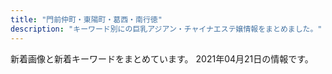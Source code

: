 ```yaml
---
title: "門前仲町・東陽町・葛西・南行徳"
description: "キーワード別にの巨乳アジアン・チャイナエステ嬢情報をまとめました。"
---
```


新着画像と新着キーワードをまとめています。
2021年04月21日の情報です。

<DmmAffiliateIns />
<KeywordTable
  shops={
    [
    {
        "img_links": [
            "http://www.yeraisha.esjp.info/files/002-02.jpg",
            "http://www.yeraisha.esjp.info/images/foot01.jpg",
            "http://www.yeraisha.esjp.info/images/m-top003.jpg",
            "http://www.yeraisha.esjp.info/photo_news/upimg/96590602a02528f39e_1.jpg",
            "http://www.yeraisha.esjp.info/files/014-02.jpg",
            "http://www.yeraisha.esjp.info/images/m-top004.jpg",
            "http://www.yeraisha.esjp.info/files/001.jpg",
            "http://www.yeraisha.esjp.info/files/003-02.jpg",
            "http://www.yeraisha.esjp.info/files/001-02.jpg",
            "http://www.yeraisha.esjp.info/photo_news/upimg/287876012472ea7f2e_1.jpg",
            "http://www.yeraisha.esjp.info/photo_news/upimg/287805fc9ed3c6dfd5_0.jpg",
            "http://www.yeraisha.esjp.info/files/010.jpg",
            "http://www.yeraisha.esjp.info/files/011-03.jpg",
            "http://www.yeraisha.esjp.info/files/011-02.jpg",
            "http://www.yeraisha.esjp.info/files/007-03.jpg",
            "http://www.yeraisha.esjp.info/files/010-03.jpg",
            "http://www.yeraisha.esjp.info/photo_news/upimg/103916020c5436cbc3_1.jpg",
            "http://www.yeraisha.esjp.info/files/016-03.jpg",
            "http://www.yeraisha.esjp.info/files/015-02.jpg",
            "http://www.yeraisha.esjp.info/images/m-head01.jpg",
            "http://www.yeraisha.esjp.info/photo_news/upimg/657035f9ba51dd5f6b_0.jpg",
            "http://www.yeraisha.esjp.info/files/002-03.jpg",
            "http://www.yeraisha.esjp.info/photo_news/upimg/103916020c5436cbc3_0.jpg",
            "http://www.yeraisha.esjp.info/files/001-03.jpg",
            "http://www.yeraisha.esjp.info/files/016.jpg",
            "http://www.yeraisha.esjp.info/files/002.jpg",
            "http://www.yeraisha.esjp.info/photo_news/upimg/470435fe983ea66714_0.jpg",
            "http://www.yeraisha.esjp.info/photo_news/upimg/541995f8e7a123b0df_1.jpg",
            "http://www.yeraisha.esjp.info/photo_news/upimg/569645ff576e68a2f9_1.jpg",
            "http://www.yeraisha.esjp.info/files/014.jpg",
            "http://www.yeraisha.esjp.info/files/014-03.jpg",
            "http://www.yeraisha.esjp.info/files/003.jpg",
            "http://www.yeraisha.esjp.info/files/011.jpg",
            "http://www.yeraisha.esjp.info/files/007.jpg",
            "http://www.yeraisha.esjp.info/files/003-03.jpg",
            "http://www.yeraisha.esjp.info/photo_news/upimg/541995f8e7a123b0df_0.jpg",
            "http://www.yeraisha.esjp.info/photo_news/upimg/235456066b19e7057b_0.jpg",
            "http://www.yeraisha.esjp.info/files/015-03.jpg",
            "http://www.yeraisha.esjp.info/photo_news/upimg/708855fa23e7b29bc6_1.jpg",
            "http://www.yeraisha.esjp.info/files/015.jpg",
            "http://www.yeraisha.esjp.info/images/call.png",
            "http://www.yeraisha.esjp.info/files/016-02.jpg",
            "http://www.yeraisha.esjp.info/files/007-02.jpg",
            "http://www.yeraisha.esjp.info/files/010-02.jpg"
        ],
        "keywords": {
            "86": 10,
            "D": 12,
            "88": 2,
            "87": 6,
            "C": 4
        },
        "station": "\u9580\u524d\u4ef2\u753a\u99c51\u756a\u51fa\u53e3",
        "name": "\u591c\u6765\u9999",
        "url": "http://www.yeraisha.esjp.info/"
    },
    {
        "name": "CUTE GIRLS",
        "img_links": [],
        "keywords": {},
        "url": "https://cg.uouono.com/",
        "station": "\u897f\u845b\u897f\u99c5\u5357\u53e3"
    },
    {
        "url": "http://green-es.info/",
        "name": "\u30b0\u30ea\u30fc\u30f3",
        "img_links": [
            "http://green-es.info/img/rika.jpg",
            "http://green-es.info/images/rem.jpg",
            "http://green-es.info/images/1.jpg",
            "http://green-es.info/images/tt.jpg",
            "http://green-es.info/img/rika1.jpg",
            "http://green-es.info/images/5.jpg",
            "http://green-es.info/img/haru.jpg",
            "http://green-es.info/images/2.jpg",
            "http://green-es.info/img/eri.jpg",
            "http://green-es.info/images/3.jpg",
            "http://green-es.info/img/risa1.jpg",
            "http://green-es.info/images/tp.png",
            "http://green-es.info/img/risa.jpg",
            "http://green-es.info/img/koko.jpg",
            "http://green-es.info/img/yuki.jpg",
            "http://green-es.info/images/staff_t.jpg",
            "http://green-es.info/img/yuki1.jpg",
            "http://green-es.info/img/koko1.jpg",
            "http://green-es.info/img/haru1.jpg",
            "http://green-es.info/images/mobile.jpg",
            "http://green-es.info/img/eri1.jpg",
            "http://green-es.info/images/interior.png",
            "http://green-es.info/images/interior_t.jpg",
            "http://green-es.info/images/4.jpg",
            "http://green-es.info/images/news.jpg",
            "http://green-es.info/images/6.jpg"
        ],
        "keywords": {
            "89": 1,
            "85": 1,
            "86": 1,
            "92": 1,
            "87": 2
        },
        "station": "\u6771\u967d\u753a\u99c52\u756a\u51fa\u53e3"
    },
    {
        "station": "\u884c\u5fb3\u99c5\u5317\u53e3",
        "url": "http://es-chinese.info/",
        "keywords": {
            "E": 5,
            "F": 75,
            "\u30bb\u30af\u30b7\u30fc": 56
        },
        "img_links": [
            "http://es-chinese.info/wp-content/uploads/2020/12/haruxd1_\u526f\u672c-500x750.jpg",
            "http://es-chinese.info/wp-content/uploads/2020/12/haruxd1_\u526f\u672c-169x300.jpg",
            "http://es-chinese.info/wp-content/uploads/2021/01/eri1_\u526f\u672c-752x1024.jpg",
            "http://es-chinese.info/wp-content/uploads/2020/11/yukina2_\u526f\u672c-209x300.jpg",
            "http://es-chinese.info/wp-content/uploads/2021/04/miyukixd6_\u526f\u672c-225x300.jpg",
            "http://es-chinese.info/wp-content/uploads/2020/12/haruxd2_\u526f\u672c-169x300.jpg",
            "http://es-chinese.info/wp-content/themes/template-salon2/images/header-tel.png",
            "http://es-chinese.info/wp-content/uploads/2020/11/yukina1_\u526f\u672c-500x750.jpg",
            "http://es-chinese.info/wp-content/uploads/2021/02/mireyixd1_\u526f\u672c-500x750.jpg",
            "http://es-chinese.info/wp-content/uploads/2021/01/eri2_\u526f\u672c-500x750.jpg",
            "http://es-chinese.info/wp-content/uploads/2020/12/haruxd1_\u526f\u672c-576x1024.jpg",
            "http://es-chinese.info/wp-content/uploads/2021/01/eri1_\u526f\u672c-500x750.jpg",
            "http://es-chinese.info/wp-content/uploads/2021/02/mireyixd3_\u526f\u672c-221x300.jpg",
            "http://es-chinese.info/wp-content/uploads/2020/11/yukina2_\u526f\u672c.jpg",
            "http://es-chinese.info/wp-content/uploads/2020/11/mayixd1_\u526f\u672c_\u526f\u672c.jpg",
            "http://es-chinese.info/wp-content/uploads/2021/02/mireyixd4_\u526f\u672c-500x750.jpg",
            "http://es-chinese.info/wp-content/uploads/2021/01/aoyixd3_\u526f\u672c-500x750.jpg",
            "http://es-chinese.info/wp-content/uploads/2020/11/akanexd5_\u526f\u672c-500x750.jpg",
            "http://es-chinese.info/wp-content/uploads/2021/02/mireyixd3_\u526f\u672c.jpg",
            "http://es-chinese.info/wp-content/uploads/2020/04/hina1_\u526f\u672c-167x300.jpg",
            "http://es-chinese.info/wp-content/uploads/2021/04/miyukixd2_\u526f\u672c-500x750.jpg",
            "http://es-chinese.info/wp-content/uploads/2021/02/mireyixd4_\u526f\u672c-216x300.jpg",
            "http://es-chinese.info/wp-content/uploads/2019/12/WeChat-Image_20191207141003.jpg",
            "http://es-chinese.info/wp-content/uploads/2020/11/mayixd1_\u526f\u672c_\u526f\u672c-500x750.jpg",
            "http://es-chinese.info/wp-content/uploads/2019/12/WeChat-Image_20191207141006-768x1024.jpg",
            "http://es-chinese.info/wp-content/uploads/2020/11/yukina2_\u526f\u672c-500x750.jpg",
            "http://es-chinese.info/wp-content/uploads/2020/11/yukina1_\u526f\u672c-212x300.jpg",
            "http://es-chinese.info/wp-content/uploads/2020/09/ayimixd_\u526f\u672c-1-169x300.jpg",
            "http://es-chinese.info/wp-content/themes/template-salon2/images/main1.jpg",
            "http://es-chinese.info/wp-content/uploads/2021/04/miyukixd5_\u526f\u672c-225x300.jpg",
            "http://es-chinese.info/wp-content/uploads/2019/12/WeChat-Image_20191207141010-768x1024.jpg",
            "http://es-chinese.info/wp-content/uploads/2020/11/sayumixd1_\u526f\u672c.jpg",
            "http://es-chinese.info/wp-content/uploads/2021/01/aoyixd5_\u526f\u672c.jpg",
            "http://es-chinese.info/wp-content/themes/template-salon2/images/noimg.jpg",
            "http://es-chinese.info/wp-content/uploads/2020/01/aya4_\u526f\u672c-500x750.jpg",
            "http://es-chinese.info/wp-content/uploads/2021/02/mireyixd1_\u526f\u672c.jpg",
            "http://es-chinese.info/wp-content/uploads/2019/12/WeChat-Image_20191207140959.jpg",
            "http://es-chinese.info/wp-content/uploads/2020/11/sayumixd2_\u526f\u672c-221x300.jpg",
            "http://es-chinese.info/wp-content/uploads/2020/09/ayimixd_\u526f\u672c-1-577x1024.jpg",
            "http://es-chinese.info/wp-content/uploads/2020/11/sayumixd3_\u526f\u672c-218x300.jpg",
            "http://es-chinese.info/wp-content/uploads/2021/04/miyukixd5_\u526f\u672c-500x750.jpg",
            "http://es-chinese.info/wp-content/uploads/2021/01/eri1_\u526f\u672c.jpg",
            "http://es-chinese.info/wp-content/uploads/2021/02/mireyixd3_\u526f\u672c-500x750.jpg",
            "http://es-chinese.info/wp-content/uploads/2020/09/sana_\u526f\u672c-212x300.jpg",
            "http://es-chinese.info/wp-content/uploads/2021/01/aoyixd5_\u526f\u672c-500x750.jpg",
            "http://es-chinese.info/wp-content/themes/template-salon2/images/bnr.jpg",
            "http://es-chinese.info/wp-content/uploads/2020/09/hare1_\u526f\u672c-169x300.jpg",
            "http://es-chinese.info/wp-content/uploads/2021/04/miyukixd6_\u526f\u672c-500x750.jpg",
            "http://es-chinese.info/wp-content/uploads/2021/01/aoyixd3_\u526f\u672c.jpg",
            "http://es-chinese.info/wp-content/uploads/2021/02/mireyixd4_\u526f\u672c.jpg",
            "http://es-chinese.info/wp-content/uploads/2020/11/ayimixd3_\u526f\u672c-169x300.jpg",
            "http://es-chinese.info/wp-content/uploads/2020/09/sana_\u526f\u672c-500x750.jpg",
            "http://es-chinese.info/wp-content/uploads/2020/11/mayixd1_\u526f\u672c_\u526f\u672c-165x300.jpg",
            "http://es-chinese.info/wp-content/uploads/2020/11/mayixd2_\u526f\u672c.jpg",
            "http://es-chinese.info/wp-content/uploads/2020/04/hina1_\u526f\u672c-500x750.jpg",
            "http://es-chinese.info/wp-content/uploads/2020/11/mayixd2_\u526f\u672c-500x750.jpg",
            "http://es-chinese.info/wp-content/uploads/2020/11/yukina1_\u526f\u672c.jpg",
            "http://es-chinese.info/wp-content/uploads/2021/04/miyukixd6_\u526f\u672c.jpg",
            "http://es-chinese.info/wp-content/uploads/2020/11/sayumixd1_\u526f\u672c-500x750.jpg",
            "http://es-chinese.info/wp-content/uploads/2021/01/eri2_\u526f\u672c.jpg",
            "http://es-chinese.info/wp-content/uploads/2021/01/aoyixd5_\u526f\u672c-212x300.jpg",
            "http://es-chinese.info/wp-content/uploads/2021/01/eri2_\u526f\u672c-228x300.jpg",
            "http://es-chinese.info/wp-content/uploads/2021/04/miyukixd2_\u526f\u672c.jpg",
            "http://es-chinese.info/wp-content/uploads/2021/04/miyukixd5_\u526f\u672c.jpg",
            "http://es-chinese.info/wp-content/uploads/2020/11/sayumixd1_\u526f\u672c-218x300.jpg",
            "http://es-chinese.info/wp-content/uploads/2020/09/ayimixd_\u526f\u672c-1-500x750.jpg",
            "http://es-chinese.info/wp-content/uploads/2020/09/hare1_\u526f\u672c-500x750.jpg",
            "http://es-chinese.info/wp-content/uploads/2021/01/eri1_\u526f\u672c-220x300.jpg",
            "http://es-chinese.info/wp-content/uploads/2021/01/aoyixd3_\u526f\u672c-212x300.jpg",
            "http://es-chinese.info/wp-content/uploads/2021/01/aoyixd4_\u526f\u672c-212x300.jpg",
            "http://es-chinese.info/wp-content/uploads/2020/11/mayixd2_\u526f\u672c-162x300.jpg",
            "http://es-chinese.info/wp-content/uploads/2020/11/mayixd2_\u526f\u672c-552x1024.jpg"
        ],
        "name": "Aries \u30a2\u30ea\u30a8\u30b9"
    },
    {
        "name": "\u30bd\u30d5\u30c8\u306a\u7a7a\u9593",
        "station": "\u6728\u5834\u99c52\u756a\u51fa\u53e3",
        "keywords": {},
        "img_links": [
            "http://soft-room.work/sp/img/sora1.jpg",
            "http://soft-room.work/sp/staff/rina.jpg",
            "http://soft-room.work/img/yui1.jpg",
            "http://soft-room.work/images/sys1.jpg",
            "http://soft-room.work/sp/images/footer.jpg",
            "http://soft-room.work/sp/images/staff_t.jpg",
            "http://soft-room.work/staff/riri.jpg",
            "http://soft-room.work/sp/images/news.jpg",
            "http://soft-room.work/staff/yui.jpg",
            "http://soft-room.work/sp/staff/mirai.jpg",
            "http://soft-room.work/img/rina1.jpg",
            "http://soft-room.work/images/1.jpg",
            "http://soft-room.work/sp/images/int4.jpg",
            "http://soft-room.work/images/news_b.jpg",
            "http://soft-room.work/images/2.jpg",
            "http://soft-room.work/img/rina2.jpg",
            "http://soft-room.work/staff/sora.jpg",
            "http://soft-room.work/sp/img/yui1.jpg",
            "http://soft-room.work/sp/images/newsb.png",
            "http://soft-room.work/sp/staff/yui.jpg",
            "http://soft-room.work/images/rec1.jpg",
            "http://soft-room.work/images/tgirl.jpg",
            "http://soft-room.work/images/tr.jpg",
            "http://soft-room.work/sp/images/int1.jpg",
            "http://soft-room.work/images/head.jpg",
            "http://soft-room.work/sp/img/rina2.jpg",
            "http://soft-room.work/img/juri1.jpg",
            "http://soft-room.work/images/int2.jpg",
            "http://soft-room.work/images/16.jpg",
            "http://soft-room.work/images/concept.jpg",
            "http://soft-room.work/images/7.jpg",
            "http://soft-room.work/sp/images/sys2.jpg",
            "http://soft-room.work/sp/images/topgirl.jpg",
            "http://soft-room.work/img/mei1.jpg",
            "http://soft-room.work/images/interior_t.jpg",
            "http://soft-room.work/img/riri1.jpg",
            "http://soft-room.work/sp/images/sys3.jpg",
            "http://soft-room.work/sp/images/rec2.jpg",
            "http://soft-room.work/staff/juri.jpg",
            "http://soft-room.work/staff/mina.jpg",
            "http://soft-room.work/sp/images/ta.jpg",
            "http://soft-room.work/staff/mirai.jpg",
            "http://soft-room.work/sp/staff/rin.jpg",
            "http://soft-room.work/sp/images/head.jpg",
            "http://soft-room.work/sp/img/mirai1.jpg",
            "http://soft-room.work/images/int1.jpg",
            "http://soft-room.work/img/rin1.jpg",
            "http://soft-room.work/sp/images/tel.jpg",
            "http://soft-room.work/sp/images/interior_t.jpg",
            "http://soft-room.work/images/sm.jpg",
            "http://soft-room.work/sp/img/rina1.jpg",
            "http://soft-room.work/img/sora1.jpg",
            "http://soft-room.work/sp/images/sys1.jpg",
            "http://soft-room.work/sp/menu/top.jpg",
            "http://soft-room.work/images/11.jpg",
            "http://soft-room.work/img/mirai1.jpg",
            "http://soft-room.work/img/mina1.jpg",
            "http://soft-room.work/sp/menu/staff.jpg",
            "http://soft-room.work/sp/staff/riri.jpg",
            "http://soft-room.work/images/12.jpg",
            "http://soft-room.work/sp/staff/juri.jpg",
            "http://soft-room.work/sp/img/riri1.jpg",
            "http://soft-room.work/staff/rin.jpg",
            "http://soft-room.work/images/b1.jpg",
            "http://soft-room.work/sp/images/b1.jpg",
            "http://soft-room.work/sp/img/juri1.jpg",
            "http://soft-room.work/images/newface.jpg",
            "http://soft-room.work/sp/img/mei1.jpg",
            "http://soft-room.work/sp/img/rin1.jpg",
            "http://soft-room.work/images/rec2.jpg",
            "http://soft-room.work/images/4.jpg",
            "http://soft-room.work/sp/images/rec1.jpg",
            "http://soft-room.work/images/ac1.jpg",
            "http://soft-room.work/images/staff_t.jpg",
            "http://soft-room.work/sp/images/ac1.jpg",
            "http://soft-room.work/images/6.jpg",
            "http://soft-room.work/sp/images/int3.jpg",
            "http://soft-room.work/sp/images/concept.jpg",
            "http://soft-room.work/staff/mei.jpg",
            "http://soft-room.work/sp/images/int2.jpg",
            "http://soft-room.work/images/sys3.jpg",
            "http://soft-room.work/staff/rina.jpg",
            "http://soft-room.work/sp/staff/sora.jpg",
            "http://soft-room.work/images/3.jpg",
            "http://soft-room.work/images/sys2.jpg",
            "http://soft-room.work/sp/staff/mei.jpg",
            "http://soft-room.work/sp/img/mina1.jpg",
            "http://soft-room.work/sp/staff/mina.jpg",
            "http://soft-room.work/images/news_t.jpg"
        ],
        "url": "http://soft-room.work/"
    },
    {
        "name": "\u30e9\u30fb\u30e1\u30fc\u30eb",
        "keywords": {
            "86": 1,
            "C": 17,
            "87": 3,
            "88": 5
        },
        "url": "http://lamar-massage.work/",
        "station": "\u9580\u524d\u4ef2\u753a\u99c53\u756a\u53e3",
        "img_links": [
            "http://lamar-massage.work/img/s32.png",
            "http://lamar-massage.work/img/st35.jpg",
            "http://lamar-massage.work/i/img/sta28.png",
            "http://lamar-massage.work/img/st34.jpg",
            "http://lamar-massage.work/img/st29.png",
            "http://lamar-massage.work/img/link-2.png",
            "http://lamar-massage.work/img/st31.png",
            "http://lamar-massage.work/i/img/r3.jpg",
            "http://lamar-massage.work/img/s28.png",
            "http://lamar-massage.work/img/st30.png",
            "http://lamar-massage.work/img/nos.png",
            "http://lamar-massage.work/img/head.png",
            "http://lamar-massage.work/img/sta14.png",
            "http://lamar-massage.work/i/img/sm.jpg",
            "http://lamar-massage.work/img/sta33.png",
            "http://lamar-massage.work/i/img/sta30.png",
            "http://lamar-massage.work/img/s14.png",
            "http://lamar-massage.work/img/sta28.png",
            "http://lamar-massage.work/i/img/sta34.jpg",
            "http://lamar-massage.work/img/sta31.png",
            "http://lamar-massage.work/i/img/sta23.png",
            "http://lamar-massage.work/img/sta29.png",
            "http://lamar-massage.work/i/img/sta31.png",
            "http://lamar-massage.work/i/img/sta24.png",
            "http://lamar-massage.work/img/s35.jpg",
            "http://lamar-massage.work/img/ss14.png",
            "http://lamar-massage.work/img/link-1.png",
            "http://lamar-massage.work/i/img/sta33.png",
            "http://lamar-massage.work/img/s30.png",
            "http://lamar-massage.work/i/img/sta35.jpg",
            "http://lamar-massage.work/i/img/r2.jpg",
            "http://lamar-massage.work/img/st33.png",
            "http://lamar-massage.work/img/bottom.png",
            "http://lamar-massage.work/i/img/sta32.png",
            "http://lamar-massage.work/i/img/sta14.png",
            "http://lamar-massage.work/img/sta34.jpg",
            "http://lamar-massage.work/img/sta32.png",
            "http://lamar-massage.work/img/st14.png",
            "http://lamar-massage.work/img/sta30.png",
            "http://lamar-massage.work/i/img/sta29.png",
            "http://lamar-massage.work/i/img/r4.jpg",
            "http://lamar-massage.work/img/link-3.png",
            "http://lamar-massage.work/img/ss35.jpg",
            "http://lamar-massage.work/img/s34.jpg",
            "http://lamar-massage.work/img/mo.png",
            "http://lamar-massage.work/img/st28.png",
            "http://lamar-massage.work/i/img/top.jpg",
            "http://lamar-massage.work/img/link-4.png",
            "http://lamar-massage.work/img/sta35.jpg",
            "http://lamar-massage.work/img/st32.png",
            "http://lamar-massage.work/img/s31.png"
        ]
    },
    {
        "url": "https://277025115.wixsite.com/mysite-1/",
        "station": "\u7be0\u5d0e\u99c5\u897f\u53e3",
        "name": "MINAEN",
        "img_links": [
            "https://static.wixstatic.com/media/0e987e_1b192f7e81e74112b0226c8e6a717c8f~mv2.jpg",
            "https://static.wixstatic.com/media/0e987e_8079ae0f0d664248b7ef2ee6dda92782~mv2.png",
            "https://static.wixstatic.com/media/0e987e_88bebfebb7174ba7b6cbf72e7d9319e7~mv2.jpeg",
            "https://static.wixstatic.com/media/1fd55af04cc9e233f6ca4e29b72ebb00.png",
            "https://static.wixstatic.com/media/0e987e_66dae9fff67a4a7a8ae0dc9e20f796f8~mv2.png",
            "https://static.wixstatic.com/media/0e987e_1679ce0bb843404cba048e3d4a181a6c~mv2_d_2207_3225_s_2.jpg",
            "https://static.wixstatic.com/media/41d000_8ebb7d13d81ea4139c54644b997e8076.png",
            "https://static.wixstatic.com/media/0e987e_a1b224f50322408086988edc5198b273~mv2.jpg",
            "https://static.wixstatic.com/media/0e987e_ecd7951dee7f42ee8d19da6acf10e545~mv2.png",
            "https://static.wixstatic.com/media/0e987e_f81114d4a5824d15974d25ecb4b8bdf0~mv2.png",
            "https://static.wixstatic.com/media/0e987e_4eea8036a1684d93b818072fe6423fa4~mv2.jpg",
            "https://static.wixstatic.com/media/0e987e_64a2635496c2491d87b7a6c3e2a3199f~mv2.png",
            "https://static.wixstatic.com/media/0e987e_04865866db29405f837253bbbb514370~mv2.jpg",
            "https://static.wixstatic.com/media/0e987e_cfdd0d64f4194102b1b5e79b9f13ab93~mv2_d_3225_2419_s_4_2.jpg"
        ],
        "keywords": {
            "\u4e73": 1
        }
    },
    {
        "name": "Royal\uff5e\u30ed\u30a4\u30e4\u30eb\uff5e",
        "keywords": {
            "F": 4,
            "84": 2,
            "C": 16,
            "D": 2,
            "88": 8,
            "87": 2,
            "E": 4
        },
        "url": "http://www.mens-royal.com/",
        "station": "\u845b\u897f\u99c5\u897f\u53e3",
        "img_links": [
            "http://www.mens-royal.com/images/mobile.jpg",
            "http://www.mens-royal.com/images/s_pick.png",
            "http://www.mens-royal.com/files/057.jpg",
            "http://www.mens-royal.com/images/room1.jpg",
            "http://www.mens-royal.com/images/top02.jpg",
            "http://www.mens-royal.com/files/071-02.jpg",
            "http://www.mens-royal.com/images/s_mobile.png",
            "http://www.mens-royal.com/files/063.jpg",
            "http://www.mens-royal.com/files/042-02.jpg",
            "http://www.mens-royal.com/files/071.jpg",
            "http://www.mens-royal.com/images/girl-z1.jpg",
            "http://www.mens-royal.com/images/room4.jpg",
            "http://www.mens-royal.com/images/s_staff.png",
            "http://www.mens-royal.com/images/top01.jpg",
            "http://www.mens-royal.com/files/067-02.jpg",
            "http://www.mens-royal.com/images/s_news.png",
            "http://www.mens-royal.com/images/girl-z2.jpg",
            "http://www.mens-royal.com/files/067.jpg",
            "http://www.mens-royal.com/images/link/koko_200x40.png",
            "http://www.mens-royal.com/images/s_link.png",
            "http://www.mens-royal.com/images/room3.jpg",
            "http://www.mens-royal.com/files/072-02.jpg",
            "http://www.mens-royal.com/files/063-02.jpg",
            "http://www.mens-royal.com/images/room2.jpg",
            "http://www.mens-royal.com/images/nbj3.jpg",
            "http://www.mens-royal.com/files/057-02.jpg",
            "http://www.mens-royal.com/files/042.jpg",
            "http://www.mens-royal.com/files/072.jpg"
        ]
    },
    {
        "img_links": [
            "https://es-venus.xyz/img/st/st_hina.jpg",
            "https://es-venus.xyz/img/st/st_nanami.jpg",
            "https://es-venus.xyz/img/st/st_.jpg",
            "https://es-venus.xyz/img/st/st_yaya3.jpg",
            "https://es-venus.xyz/img/top/pic-1.png",
            "https://es-venus.xyz/img/top/nav_07.jpg",
            "https://es-venus.xyz/img/st/st_misaki.jpg",
            "https://es-venus.xyz/img/st/st_yaya2.jpg",
            "https://es-venus.xyz/img/st/st_yaya.jpg",
            "https://es-venus.xyz/img/st/st_mimi.jpg",
            "https://es-venus.xyz/img/top/nav_04.jpg",
            "https://es-venus.xyz/img/st/st_emi1.jpg",
            "https://es-venus.xyz/img/top/pic-12.jpg",
            "https://es-venus.xyz/img/system/campaign10.jpg",
            "https://es-venus.xyz/img/top/pic-11.jpg",
            "https://es-venus.xyz/img/st/st_runa.jpg",
            "https://es-venus.xyz/img/top/nav_03.jpg",
            "https://es-venus.xyz/img/top/mobile.jpg",
            "https://es-venus.xyz/img/top/nav_05.jpg",
            "https://es-venus.xyz/img/st/st_natsu.jpg",
            "https://es-venus.xyz/img/st/st_shizuka1.jpg",
            "https://es-venus.xyz/img/st/st_yuyu.jpg",
            "https://es-venus.xyz/img/st/st_yumi.jpg",
            "https://es-venus.xyz/img/top/nav_06.jpg",
            "https://es-venus.xyz/img/top/nav_09.jpg"
        ],
        "name": "Love Love -\u30e9\u30d6\u30e9\u30d6-",
        "keywords": {
            "90": 4,
            "83": 8,
            "C": 16,
            "84": 12,
            "88": 12,
            "E": 16,
            "D": 8,
            "86": 8,
            "\u5de8\u4e73": 1,
            "\u4e73": 1
        },
        "station": "\u9580\u524d\u4ef2\u753a\u99c52\u756a\u53e3",
        "url": "https://es-venus.xyz/"
    },
    {
        "url": "http://aphrodite-est.xyz/",
        "name": "\u30b3\u30b3\u30a2",
        "img_links": [
            "http://aphrodite-est.xyz/img/cg03.png",
            "http://aphrodite-est.xyz/img/tel.png",
            "http://aphrodite-est.xyz/img/cg02.png",
            "http://aphrodite-est.xyz/img/no.png",
            "http://aphrodite-est.xyz/img/cg01.png",
            "http://aphrodite-est.xyz/img/cg07.png",
            "http://aphrodite-est.xyz/img/nav-005.png",
            "http://aphrodite-est.xyz/img/nav-003.png",
            "http://aphrodite-est.xyz/img/nav-001.png",
            "http://aphrodite-est.xyz/img/stt.jpg",
            "http://aphrodite-est.xyz/img/cg08.png",
            "http://aphrodite-est.xyz/img/nav-004.png",
            "http://aphrodite-est.xyz/img/nav-006.png",
            "http://aphrodite-est.xyz/img/stb.jpg",
            "http://aphrodite-est.xyz/img/cg09.png",
            "http://aphrodite-est.xyz/img/top01.png",
            "http://aphrodite-est.xyz/img/cg04.png",
            "http://aphrodite-est.xyz/img/nav-002.png",
            "http://aphrodite-est.xyz/img/cg06.png",
            "http://aphrodite-est.xyz/img/cg05.png"
        ],
        "keywords": {
            "85": 2,
            "D": 4,
            "86": 7,
            "C": 2,
            "E": 3
        },
        "station": "\u884c\u5fb3\u99c5\u5357\u53e3"
    },
    {
        "name": "\u6d77\u306e\u611b",
        "img_links": [
            "http://www.uminoai.esjp.info/files/003-03.jpg",
            "http://www.uminoai.esjp.info/files/011.jpg",
            "http://www.uminoai.esjp.info/img/top-img01.png",
            "http://www.uminoai.esjp.info/files/015.jpg",
            "http://www.uminoai.esjp.info/files/001-03.jpg",
            "http://www.uminoai.esjp.info/files/004-02.jpg",
            "http://www.uminoai.esjp.info/files/012-03.jpg",
            "http://www.uminoai.esjp.info/files/008-02.jpg",
            "http://www.uminoai.esjp.info/files/002-02.jpg",
            "http://www.uminoai.esjp.info/files/007-02.jpg",
            "http://www.uminoai.esjp.info/files/015-03.jpg",
            "http://www.uminoai.esjp.info/files/010-03.jpg",
            "http://www.uminoai.esjp.info/files/006-03.jpg",
            "http://www.uminoai.esjp.info/files/004-03.jpg",
            "http://www.uminoai.esjp.info/files/003.jpg",
            "http://www.uminoai.esjp.info/files/008-03.jpg",
            "http://www.uminoai.esjp.info/files/011-03.jpg",
            "http://www.uminoai.esjp.info/files/002-03.jpg",
            "http://www.uminoai.esjp.info/img/top-img02.png",
            "http://www.uminoai.esjp.info/files/014-02.jpg",
            "http://www.uminoai.esjp.info/img/call.png",
            "http://www.uminoai.esjp.info/files/013.jpg",
            "http://www.uminoai.esjp.info/files/005-02.jpg",
            "http://www.uminoai.esjp.info/files/012.jpg",
            "http://www.uminoai.esjp.info/files/005-03.jpg",
            "http://www.uminoai.esjp.info/img/top-img03.png",
            "http://www.uminoai.esjp.info/files/014-03.jpg",
            "http://www.uminoai.esjp.info/files/007-03.jpg",
            "http://www.uminoai.esjp.info/files/014.jpg",
            "http://www.uminoai.esjp.info/files/005.jpg",
            "http://www.uminoai.esjp.info/files/013-03.jpg",
            "http://www.uminoai.esjp.info/files/002.jpg",
            "http://www.uminoai.esjp.info/files/006.jpg",
            "http://www.uminoai.esjp.info/files/012-02.jpg",
            "http://www.uminoai.esjp.info/files/013-02.jpg",
            "http://www.uminoai.esjp.info/files/003-02.jpg",
            "http://www.uminoai.esjp.info/files/004.jpg",
            "http://www.uminoai.esjp.info/files/015-02.jpg",
            "http://www.uminoai.esjp.info/files/008.jpg",
            "http://www.uminoai.esjp.info/photo_news/upimg/26042605d76044c4a6_0.jpg",
            "http://www.uminoai.esjp.info/files/001-02.jpg",
            "http://www.uminoai.esjp.info/files/001.jpg",
            "http://www.uminoai.esjp.info/files/006-02.jpg",
            "http://www.uminoai.esjp.info/files/011-02.jpg",
            "http://www.uminoai.esjp.info/img/tel.png",
            "http://www.uminoai.esjp.info/files/010.jpg",
            "http://www.uminoai.esjp.info/photo_news/upimg/40291606172335a1fb_0.jpg",
            "http://www.uminoai.esjp.info/files/010-02.jpg",
            "http://www.uminoai.esjp.info/files/007.jpg"
        ],
        "keywords": {
            "89": 8,
            "86": 2,
            "88": 2,
            "G": 4,
            "90": 2,
            "87": 2,
            "84": 2,
            "F": 2,
            "D": 4,
            "85": 8,
            "C": 12,
            "E": 6
        },
        "station": "\u845b\u897f\u99c5\u5317\u53e3",
        "url": "http://www.uminoai.esjp.info/"
    },
    {
        "keywords": {
            "C": 16
        },
        "img_links": [
            "http://arm-salon.com/staff/mika/01mb.jpg",
            "http://arm-salon.com/staff/hana/01mb.jpg",
            "http://arm-salon.com/img/ttl_mobile.png",
            "http://arm-salon.com/staff/hana/01.jpg",
            "http://arm-salon.com/staff/yuna/01.jpg",
            "http://arm-salon.com/staff/nene/01mb.jpg",
            "http://arm-salon.com/staff/nene/01.jpg",
            "http://arm-salon.com/staff/momo/01.jpg",
            "http://arm-salon.com/staff/kana/01mb.jpg",
            "http://arm-salon.com/staff/kana/01.jpg",
            "http://arm-salon.com/staff/momo/01mb.jpg",
            "http://arm-salon.com/img/ttl_staff.png",
            "http://arm-salon.com/img/att.png",
            "http://arm-salon.com/pic/top.png",
            "http://arm-salon.com/pic/head.png",
            "http://arm-salon.com/i/files/homeimg.jpg",
            "http://arm-salon.com/staff/sizuka/01mb.jpg",
            "http://arm-salon.com/staff/mika/01.jpg",
            "http://arm-salon.com/staff/yuna/01mb.jpg",
            "http://arm-salon.com/staff/sizuka/01.jpg"
        ],
        "name": "\u68ee\u306e\u5bb6",
        "url": "http://arm-salon.com/",
        "station": "\u897f\u845b\u897f\u99c5\u5317\u53e3"
    },
    {
        "name": "\u30ef\u30f3\u30c0\u30fc\u30e9\u30f3\u30c9",
        "img_links": [
            "https://static.wixstatic.com/media/1789f4_e7a10f40611c4d518ceb402a4b8e6483~mv2.jpg",
            "https://static.wixstatic.com/media/1789f4_2fbb8d30cbfd49d58924ba8e468ef7f5~mv2.jpg",
            "https://static.wixstatic.com/media/1789f4_87b201f67c6e4c62af73fb844a14de81~mv2.jpg",
            "https://static.wixstatic.com/media/1789f4_4944d99558644db29800079770c4728f~mv2.jpg",
            "https://static.wixstatic.com/media/96d791_817955bbd13f4a11abc0c6ddfbac0f82~mv2.jpg",
            "https://static.wixstatic.com/media/96d791_f28a0b63f0e242c58274b246ca243806~mv2.png",
            "https://static.wixstatic.com/media/96d791_9f250e4c7aed463b8cc303d40b6fdc85~mv2.jpg",
            "https://static.wixstatic.com/media/1789f4_924b58ab79154b06a9cf2728f83f9e16~mv2.jpg",
            "https://static.wixstatic.com/media/a896d9_bbced4ca1ed240d9976a39bd584760ec.png",
            "https://static.wixstatic.com/media/96d791_1c10b3e5806b434e9674af60ef5ee259~mv2.jpg",
            "https://static.wixstatic.com/media/1789f4_6339548d722e42cd9cb0bba2e089a878~mv2.jpg",
            "https://static.wixstatic.com/media/96d791_43e018dca22747c2b765d8aa6bb4730d~mv2.jpg",
            "https://static.wixstatic.com/media/96d791_859f31dba3184d118e9eed6302e18ea1~mv2.jpg",
            "https://static.wixstatic.com/media/1789f4_4191522c42df4c19a40f7066cc6e288b~mv2.jpg",
            "https://static.wixstatic.com/media/1789f4_37c5ad5eac7c435bbf6465cef4458a93~mv2.jpg",
            "https://static.wixstatic.com/media/1789f4_b5b09432f43e4c789cf70ea4c2bcb8b4~mv2.jpg",
            "https://static.wixstatic.com/media/1789f4_1146068564354e1a8a4e7edc727710ae~mv2.jpg",
            "https://static.wixstatic.com/media/1789f4_9ce844cd1f0346ba9986da7e247737c1~mv2.jpg",
            "https://static.wixstatic.com/media/96d791_6ff48fcff4404e948713a278d6fba4aa~mv2.jpg",
            "https://static.wixstatic.com/media/96d791_909be609618b462998825515bd1ecfea~mv2.jpg",
            "https://static.wixstatic.com/media/96d791_9531b0b1bbfc427f8c9fc93875698f78~mv2.jpg",
            "https://static.wixstatic.com/media/96d791_e28a35375184419e9585c2b4e12ac83e~mv2.jpg",
            "https://static.wixstatic.com/media/96d791_3eb6f202b7134ca182380be13a2eceec~mv2.png",
            "https://static.wixstatic.com/media/1789f4_08db416164264cc2afaf7ab008798109~mv2.jpg",
            "https://static.wixstatic.com/media/1789f4_c6233abd4113483aa0a2bc9c149301de~mv2.jpg",
            "https://static.wixstatic.com/media/96d791_b9f10a69e3814caf9ca0fd108e450bfa~mv2.jpg",
            "https://static.wixstatic.com/media/96d791_9f931b4f1aa848f686c4852fb4de0023~mv2.jpg",
            "https://static.wixstatic.com/media/1789f4_3504477e9be446b48c38be0412c03b71~mv2.jpg",
            "https://static.wixstatic.com/media/1789f4_bb09d038921944c0a6aeab64006a7e13~mv2.jpg",
            "https://static.wixstatic.com/media/96d791_777d95134fdd4e6f8fa4a6835974a07e~mv2.jpg",
            "https://static.wixstatic.com/media/1789f4_eb4dabafdee7459289bbfd43f6719052~mv2.jpg",
            "https://static.wixstatic.com/media/96d791_1be596dd7f23490b9b0e704178290531~mv2.jpg",
            "https://static.wixstatic.com/media/1789f4_e147280e483f42899e4b3d5e7caf92f1~mv2.jpg",
            "https://static.wixstatic.com/media/96d791_a6a8b8544ec34c5a8f5c58828e8b0a0f~mv2.jpg",
            "https://static.wixstatic.com/media/1789f4_ebfc2b7cf8e0414cb8f047fc113b8a0f~mv2.jpg",
            "https://static.wixstatic.com/media/96d791_5d55c113359a4a188f4a12da11153d08~mv2.png",
            "https://static.wixstatic.com/media/96d791_319c152db4f64ca4ae7aaf3dfaa2e545~mv2.jpg",
            "https://static.wixstatic.com/media/a896d9_02f0ebb1776e442eae0ce11dffc92d24.png"
        ],
        "keywords": {
            "E": 1,
            "C": 16,
            "F": 2
        },
        "url": "https://www.es-mensesthe.info/",
        "station": "\u897f\u845b\u897f\u99c5\u5317\u53e3"
    },
    {
        "url": "http://sakura-est.xyz/",
        "keywords": {
            "C": 11
        },
        "station": "\u897f\u845b\u897f\u99c5\u5357\u53e3",
        "img_links": [
            "http://sakura-est.xyz/images/g0.jpg",
            "http://sakura-est.xyz/images/r02.jpg",
            "http://eskk.sakura-est.xyz/uploads//g5-225x300.jpg",
            "http://eskk.sakura-est.xyz/uploads//g2-225x300.jpg",
            "http://eskk.sakura-est.xyz/uploads//g4.jpg",
            "http://sakura-est.xyz/images/r01.jpg",
            "http://sakura-est.xyz/images/gat.png",
            "http://sakura-est.xyz/images/newt.png",
            "http://sakura-est.xyz/images/r03.jpg",
            "http://sakura-est.xyz/images/r04.jpg",
            "http://sakura-est.xyz/images/tite-staff.png",
            "http://eskk.sakura-est.xyz/uploads//g1-225x300.jpg",
            "http://sakura-est.xyz/images/pickt.png",
            "http://sakura-est.xyz/images/mobile.png"
        ],
        "name": "\u685c"
    },
    {
        "name": "\u30af\u30aa\u30ec\u30a2",
        "url": "http://cuorea-massage.work/",
        "img_links": [
            "http://cuorea-massage.work/img/st19.jpg",
            "http://cuorea-massage.work/img/s16.jpg",
            "http://cuorea-massage.work/img/m60.jpg",
            "http://cuorea-massage.work/img/sta22.jpg",
            "http://cuorea-massage.work/img/s19.jpg",
            "http://cuorea-massage.work/i/img/sta7.jpg",
            "http://cuorea-massage.work/i/img/sta4.jpg",
            "http://cuorea-massage.work/img/st7.jpg",
            "http://cuorea-massage.work/img/credit.jpg",
            "http://cuorea-massage.work/img/st12.jpg",
            "http://cuorea-massage.work/img/s15.jpg",
            "http://cuorea-massage.work/img/st015.jpg",
            "http://cuorea-massage.work/img/fla.jpg",
            "http://cuorea-massage.work/img/m6.jpg",
            "http://cuorea-massage.work/img/st1.jpg",
            "http://cuorea-massage.work/i/img/sta24.jpg",
            "http://cuorea-massage.work/i/img/sta12.jpg",
            "http://cuorea-massage.work/i/img/sta11.jpg",
            "http://cuorea-massage.work/img/sta11.jpg",
            "http://cuorea-massage.work/i/img/paypay.jpg",
            "http://cuorea-massage.work/img/m20.jpg",
            "http://cuorea-massage.work/i/img/sta1.jpg",
            "http://cuorea-massage.work/img/s11.jpg",
            "http://cuorea-massage.work/img/sta21.jpg",
            "http://cuorea-massage.work/img/m3.jpg",
            "http://cuorea-massage.work/img/s13.jpg",
            "http://cuorea-massage.work/img/s23.jpg",
            "http://cuorea-massage.work/img/st04.jpg",
            "http://cuorea-massage.work/img/st16.jpg",
            "http://cuorea-massage.work/i/img/nos.jpg",
            "http://cuorea-massage.work/img/sta4.jpg",
            "http://cuorea-massage.work/i/img/sta15.jpg",
            "http://cuorea-massage.work/img/head.jpg",
            "http://cuorea-massage.work/img/st11.jpg",
            "http://cuorea-massage.work/i/img/sta22.jpg",
            "http://cuorea-massage.work/img/m1.jpg",
            "http://cuorea-massage.work/img/st15.jpg",
            "http://cuorea-massage.work/img/st17.jpg",
            "http://cuorea-massage.work/img/m2.jpg",
            "http://cuorea-massage.work/img/fla-2.jpg",
            "http://cuorea-massage.work/img/sta13.jpg",
            "http://cuorea-massage.work/img/sta15.jpg",
            "http://cuorea-massage.work/img/st23.jpg",
            "http://cuorea-massage.work/img/s21.jpg",
            "http://cuorea-massage.work/img/st24.jpg",
            "http://cuorea-massage.work/img/m50.jpg",
            "http://cuorea-massage.work/i/img/sta17.jpg",
            "http://cuorea-massage.work/img/m5.jpg",
            "http://cuorea-massage.work/img/s24.jpg",
            "http://cuorea-massage.work/img/sta16.jpg",
            "http://cuorea-massage.work/i/img/sta21.jpg",
            "http://cuorea-massage.work/img/sta24.jpg",
            "http://cuorea-massage.work/img/st21.jpg",
            "http://cuorea-massage.work/img/nos.jpg",
            "http://cuorea-massage.work/img/sta17.jpg",
            "http://cuorea-massage.work/i/img/r1.jpg",
            "http://cuorea-massage.work/img/sta1.jpg",
            "http://cuorea-massage.work/img/m40.jpg",
            "http://cuorea-massage.work/img/s1.jpg",
            "http://cuorea-massage.work/i/img/sta23.jpg",
            "http://cuorea-massage.work/img/sta7.jpg",
            "http://cuorea-massage.work/img/m4.jpg",
            "http://cuorea-massage.work/img/s4.jpg",
            "http://cuorea-massage.work/img/sta23.jpg",
            "http://cuorea-massage.work/i/img/r3.jpg",
            "http://cuorea-massage.work/img/st13.jpg",
            "http://cuorea-massage.work/img/st4.jpg",
            "http://cuorea-massage.work/i/img/r2.jpg",
            "http://cuorea-massage.work/img/s12.jpg",
            "http://cuorea-massage.work/img/m30.jpg",
            "http://cuorea-massage.work/img/s7.jpg",
            "http://cuorea-massage.work/img/sta12.jpg",
            "http://cuorea-massage.work/i/img/st21.jpg",
            "http://cuorea-massage.work/img/s22.jpg",
            "http://cuorea-massage.work/i/img/sta19.jpg",
            "http://cuorea-massage.work/img/st22.jpg",
            "http://cuorea-massage.work/img/botton.jpg",
            "http://cuorea-massage.work/img/sta19.jpg",
            "http://cuorea-massage.work/i/img/sta16.jpg"
        ],
        "station": "\u6771\u967d\u753a\u99c54\u756a\u51fa\u53e3",
        "keywords": {
            "C": 22,
            "87": 7,
            "86": 15,
            "D": 21,
            "E": 9,
            "85": 3,
            "88": 6
        }
    },
    {
        "name": "Lucky",
        "keywords": {
            "C": 33
        },
        "url": "http://rlx-aroma.com/",
        "station": "\u9580\u524d\u4ef2\u753a\u99c52\u756a\u51fa\u53e3",
        "img_links": [
            "http://rlx-aroma.com/pic/head.png",
            "http://rlx-aroma.com/staff/yuriya/01mb.jpg",
            "http://rlx-aroma.com/img/backbtn.png",
            "http://rlx-aroma.com/staff/sachiko/01.jpg",
            "http://rlx-aroma.com/img/ttl_staff.png",
            "http://rlx-aroma.com/staff/koko/02.jpg",
            "http://rlx-aroma.com/img/ttl_staffp.png",
            "http://rlx-aroma.com/staff/happy/01mb.jpg",
            "http://rlx-aroma.com/staff/moe/01mb.jpg",
            "http://rlx-aroma.com/staff/hitomi/01.jpg",
            "http://rlx-aroma.com/staff/mirai/02.jpg",
            "http://rlx-aroma.com/staff/ayaka/01mb.jpg",
            "http://rlx-aroma.com/staff/kiki/01.jpg",
            "http://rlx-aroma.com/img/ttl_tnew.png",
            "http://rlx-aroma.com/img/access/road2.jpg",
            "http://rlx-aroma.com/staff/yuyu/01.jpg",
            "http://rlx-aroma.com/staff/ai/01.jpg",
            "http://rlx-aroma.com/staff/yuyu/02.jpg",
            "http://rlx-aroma.com/staff/mirai/01.jpg",
            "http://rlx-aroma.com/staff/yuyu/01mb.jpg",
            "http://rlx-aroma.com/staff/haru/01mb.jpg",
            "http://rlx-aroma.com/i/files/homeimg.jpg",
            "http://rlx-aroma.com/staff/yoko/01mb.jpg",
            "http://rlx-aroma.com/img/detailbback.png",
            "http://rlx-aroma.com/staff/ruru/01.jpg",
            "http://rlx-aroma.com/staff/hina/02.jpg",
            "http://rlx-aroma.com/staff/happy/01.jpg",
            "http://rlx-aroma.com/staff/sachiko/01mb.jpg",
            "http://rlx-aroma.com/staff/hina/01.jpg",
            "http://rlx-aroma.com/staff/ai/01mb.jpg",
            "http://rlx-aroma.com/staff/lala/01mb.jpg",
            "http://rlx-aroma.com/staff/ami/01.jpg",
            "http://rlx-aroma.com/staff/megumi/01.jpg",
            "http://rlx-aroma.com/staff/ruru/02.jpg",
            "http://rlx-aroma.com/staff/mei/02.jpg",
            "http://rlx-aroma.com/staff/koko/01.jpg",
            "http://rlx-aroma.com/img/ttl_pickup.png",
            "http://rlx-aroma.com/staff/sasa/01mb.jpg",
            "http://rlx-aroma.com/img/access/road1.jpg",
            "http://rlx-aroma.com/staff/hitomi/01mb.jpg",
            "http://rlx-aroma.com/staff/koko/01mb.jpg",
            "http://rlx-aroma.com/staff/sachiko/02.jpg",
            "http://rlx-aroma.com/staff/hina/03.jpg",
            "http://rlx-aroma.com/staff/haru/02.jpg",
            "http://rlx-aroma.com/staff/ai/02.jpg",
            "http://rlx-aroma.com/staff/megumi/01mb.jpg",
            "http://rlx-aroma.com/img/access/roaddm.png",
            "http://rlx-aroma.com/staff/lala/02.jpg",
            "http://rlx-aroma.com/staff/moe/01.jpg",
            "http://rlx-aroma.com/staff/hina/01mb.jpg",
            "http://rlx-aroma.com/img/access/road4.jpg",
            "http://rlx-aroma.com/staff/yuriya/02.jpg",
            "http://rlx-aroma.com/staff/sizuka/01.jpg",
            "http://rlx-aroma.com/staff/emi/01.jpg",
            "http://rlx-aroma.com/img/ttl_info.png",
            "http://rlx-aroma.com/staff/mirai/01mb.jpg",
            "http://rlx-aroma.com/staff/kaori/02.jpg",
            "http://rlx-aroma.com/staff/megumi/02.jpg",
            "http://rlx-aroma.com/img/access/road3.jpg",
            "http://rlx-aroma.com/staff/ayaka/02.jpg",
            "http://rlx-aroma.com/staff/emi/01mb.jpg",
            "http://rlx-aroma.com/staff/mei/01mb.jpg",
            "http://rlx-aroma.com/staff/ami/01mb.jpg",
            "http://rlx-aroma.com/staff/ami/02.jpg",
            "http://rlx-aroma.com/staff/moe/02.jpg",
            "http://rlx-aroma.com/staff/momo/01mb.jpg",
            "http://rlx-aroma.com/staff/kaori/01.jpg",
            "http://rlx-aroma.com/staff/mei/01.jpg",
            "http://rlx-aroma.com/staff/emi/02.jpg",
            "http://rlx-aroma.com/img/profsub1btm.png",
            "http://rlx-aroma.com/staff/momo/01.jpg",
            "http://rlx-aroma.com/staff/hitomi/02.jpg",
            "http://rlx-aroma.com/staff/sizuka/02.jpg",
            "http://rlx-aroma.com/img/profsub2.png",
            "http://rlx-aroma.com/staff/haru/01.jpg",
            "http://rlx-aroma.com/staff/yoko/01.jpg",
            "http://rlx-aroma.com/staff/momo/02.jpg",
            "http://rlx-aroma.com/staff/lala/01.jpg",
            "http://rlx-aroma.com/img/ttl_tgirl.png",
            "http://rlx-aroma.com/staff/yuriya/01.jpg",
            "http://rlx-aroma.com/staff/ayaka/01.jpg",
            "http://rlx-aroma.com/staff/ruru/01mb.jpg",
            "http://rlx-aroma.com/staff/happy/02.jpg",
            "http://rlx-aroma.com/staff/sasa/02.jpg",
            "http://rlx-aroma.com/staff/yoko/02.jpg",
            "http://rlx-aroma.com/staff/kiki/02.jpg",
            "http://rlx-aroma.com/staff/kaori/01mb.jpg",
            "http://rlx-aroma.com/img/ttl_mobile.png",
            "http://rlx-aroma.com/staff/kiki/01mb.jpg",
            "http://rlx-aroma.com/img/ttl_rec.png",
            "http://rlx-aroma.com/img/frameb.png",
            "http://rlx-aroma.com/staff/sizuka/01mb.jpg",
            "http://rlx-aroma.com/staff/sasa/01.jpg"
        ]
    },
    {
        "url": "http://www.diamond.relaxjp.info/",
        "station": "\u6728\u5834\u99c51\u756a\u51fa\u53e3",
        "name": "\u30c0\u30a4\u30e4\u30e2\u30f3\u30c9",
        "img_links": [
            "http://www.diamond.relaxjp.info/files/003-02.jpg",
            "http://www.diamond.relaxjp.info/files/003.jpg",
            "http://www.diamond.relaxjp.info/images/index_sm.png",
            "http://www.diamond.relaxjp.info/files/001-03.jpg",
            "http://www.diamond.relaxjp.info/images/icon_top.png",
            "http://www.diamond.relaxjp.info/files/002-03.jpg",
            "http://www.diamond.relaxjp.info/images/mainImg_sub.jpg",
            "http://www.diamond.relaxjp.info/images/icon_info.png",
            "http://www.diamond.relaxjp.info/files/002.jpg",
            "http://www.diamond.relaxjp.info/files/001-02.jpg",
            "http://www.diamond.relaxjp.info/images/icon_tel.png",
            "http://www.diamond.relaxjp.info/files/005.jpg",
            "http://www.diamond.relaxjp.info/files/001.jpg",
            "http://www.diamond.relaxjp.info/files/003-03.jpg",
            "http://www.diamond.relaxjp.info/files/004-02.jpg",
            "http://www.diamond.relaxjp.info/files/002-02.jpg",
            "http://www.diamond.relaxjp.info/images/btn2.png",
            "http://www.diamond.relaxjp.info/files/004-03.jpg",
            "http://www.diamond.relaxjp.info/files/004.jpg",
            "http://www.diamond.relaxjp.info/files/005-02.jpg",
            "http://www.diamond.relaxjp.info/files/005-03.jpg",
            "http://www.diamond.relaxjp.info/images/icon_staff.png"
        ],
        "keywords": {
            "88": 8,
            "D": 8,
            "87": 4,
            "85": 8,
            "C": 12
        }
    },
    {
        "url": "https://sweet-queen.ests.jp/",
        "img_links": [
            "https://sweet-queen.ests.jp/images/s_mobile.jpg",
            "https://sweet-queen.ests.jp/photos/sites/12/2019/03/2019031519301066.jpg",
            "https://sweet-queen.ests.jp/photos/sites/12/2021/03/2021032318094325.jpg",
            "https://sweet-queen.ests.jp/photos/sites/12/2020/12/2020122317270920.jpg",
            "https://sweet-queen.ests.jp/photos/sites/12/2020/07/2020072713102372.jpg",
            "https://sweet-queen.ests.jp/photos/sites/12/2019/07/2019073011000090.jpg",
            "https://sweet-queen.ests.jp/photos/sites/12/2020/12/2020120213320379.jpg",
            "https://sweet-queen.ests.jp/photos/sites/12/2018/09/2018091109422420.jpg",
            "https://sweet-queen.ests.jp/images/s_link.png",
            "https://sweet-queen.ests.jp/photos/sites/12/2020/02/2020022712250768.jpg",
            "https://sweet-queen.ests.jp/photos/sites/12/2020/01/2020010611404957.jpg",
            "https://sweet-queen.ests.jp/images/mobile.jpg",
            "https://sweet-queen.ests.jp/photos/sites/12/2021/01/2021010819070927.jpg",
            "https://sweet-queen.ests.jp/photos/sites/12/2021/03/2021031516515050.jpg",
            "https://sweet-queen.ests.jp/photos/sites/12/2020/01/2020010912552782.jpg",
            "https://sweet-queen.ests.jp/photos/sites/12/2019/01/2019010713202685.jpg",
            "https://sweet-queen.ests.jp/images/s_face.jpg",
            "https://sweet-queen.ests.jp/photos/sites/12/2018/06/2018062609292113.jpg",
            "https://sweet-queen.ests.jp/photos/sites/12/2020/10/2020102718213243.jpg",
            "https://sweet-queen.ests.jp/photos/sites/12/2018/12/2018121114310827.jpg",
            "https://sweet-queen.ests.jp/photos/sites/12/2018/05/2018052507565915.jpg",
            "https://sweet-queen.ests.jp/photos/sites/12/2020/06/202006221317315.jpg",
            "https://sweet-queen.ests.jp/photos/sites/12/2018/08/2018083009422342.jpg",
            "https://sweet-queen.ests.jp/images/top.png",
            "https://sweet-queen.ests.jp/photos/sites/12/2018/10/2018100114043182.jpg",
            "https://sweet-queen.ests.jp/photos/sites/12/2020/12/2020122317262280.jpg",
            "https://sweet-queen.ests.jp/photos/sites/12/2019/09/2019092614582660.jpg",
            "https://sweet-queen.ests.jp/photos/sites/12/2018/11/2018112411391860.jpg",
            "https://sweet-queen.ests.jp/photos/sites/12/2018/05/2018052507565947.jpg",
            "https://sweet-queen.ests.jp/images/s_news.jpg",
            "https://sweet-queen.ests.jp/photos/sites/12/2020/01/2020012916562962.jpg",
            "https://sweet-queen.ests.jp/photos/sites/12/2020/02/2020021813422714.jpg",
            "https://sweet-queen.ests.jp/photos/sites/12/2020/12/202012161830054.jpg",
            "https://sweet-queen.ests.jp/photos/sites/12/2018/05/201805250756593.jpg",
            "https://sweet-queen.ests.jp/images/room2.jpg",
            "https://sweet-queen.ests.jp/photos/sites/12/2019/09/2019090915443421.jpg",
            "https://sweet-queen.ests.jp/photos/sites/12/2018/08/2018082509443047.jpg",
            "https://sweet-queen.ests.jp/images/s_staff.png",
            "https://sweet-queen.ests.jp/images/room1.jpg"
        ],
        "station": "\u884c\u5fb3\u99c5\u5357\u53e3",
        "name": "Sweet Queen\u30fb\u30b9\u30a6\u30a3\u30fc\u30c8\u30af\u30a4\u30fc\u30f3",
        "keywords": {
            "82": 3,
            "86": 6,
            "83": 5,
            "E": 1,
            "84": 1,
            "C": 6,
            "85": 4,
            "87": 3,
            "D": 12
        }
    },
    {
        "name": "\u7483\u6765",
        "station": "\u6d66\u5b89\u99c5\u5357\u53e3",
        "keywords": {},
        "url": "http://arelaxchel.este88.com/",
        "img_links": [
            "http://arelaxchel.este88.com/img/mika1.jpg",
            "http://arelaxchel.este88.com/images/r01.jpg",
            "http://arelaxchel.este88.com/gals/koko1.jpg",
            "http://arelaxchel.este88.com/gals/risa1.jpg",
            "http://arelaxchel.este88.com/images/kaori1.jpg",
            "http://arelaxchel.este88.com/images/ph1.jpg",
            "http://arelaxchel.este88.com/images/mika1.jpg",
            "http://arelaxchel.este88.com/img/kixyoko1.jpg",
            "http://arelaxchel.este88.com/img/momo1.jpg",
            "http://arelaxchel.este88.com/images/r04.jpg",
            "http://arelaxchel.este88.com/gals/sayuri1.jpg",
            "http://arelaxchel.este88.com/img/kaori1.jpg",
            "http://arelaxchel.este88.com/images/r02.jpg",
            "http://arelaxchel.este88.com/images/momo1.jpg",
            "http://arelaxchel.este88.com/images/kixyoko1.jpg"
        ]
    },
    {
        "station": "\u9580\u524d\u4ef2\u753a\u99c52\u756a\u51fa\u53e3",
        "name": "\u697d\u697d",
        "img_links": [
            "http://www.rakulax.jp/images/g1.jpg",
            "http://www.rakulax.jp/images/newface_tit.jpg",
            "http://www.rakulax.jp/images/top.jpg",
            "http://www.rakulax.jp/images/g0.jpg",
            "http://www.rakulax.jp/images/r4.jpg",
            "http://www.rakulax.jp/images/g2.jpg",
            "http://www.rakulax.jp/images/r1.jpg",
            "http://www.rakulax.jp/images/therapist_tit.jpg",
            "http://www.rakulax.jp/images/r2.jpg",
            "http://www.rakulax.jp/images/mobile.jpg",
            "http://www.rakulax.jp/images/r3.jpg",
            "http://www.rakulax.jp/images/g4.jpg",
            "http://www.rakulax.jp/images/r5.jpg",
            "http://www.rakulax.jp/images/r6.jpg",
            "http://www.rakulax.jp/images/g001.jpg"
        ],
        "url": "http://www.rakulax.jp/",
        "keywords": {
            "C": 7
        }
    },
    {
        "url": "http://www.es-orion.click/",
        "name": "\u30aa\u30ea\u30aa\u30f3",
        "img_links": [
            "http://www.es-orion.click/img/rin1.jpg",
            "http://www.es-orion.click/images/mobile.jpg",
            "http://www.es-orion.click/img/urara.jpg",
            "http://www.es-orion.click/img/miwa1.jpg",
            "http://www.es-orion.click/img/kaori.jpg",
            "http://www.es-orion.click/img/runa1.jpg",
            "http://www.es-orion.click/images/sys1.jpg",
            "http://www.es-orion.click/img/yuyu1.jpg",
            "http://www.es-orion.click/images/int2.jpg",
            "http://www.es-orion.click/img/emili1.jpg",
            "http://www.es-orion.click/img/sayaka1.jpg",
            "http://www.es-orion.click/img/urara1.jpg",
            "http://www.es-orion.click/img/sayaka.jpg",
            "http://www.es-orion.click/img/sayaka2.jpg",
            "http://www.es-orion.click/images/info.jpg",
            "http://www.es-orion.click/img/momoko.jpg",
            "http://www.es-orion.click/images/news.jpg",
            "http://www.es-orion.click/img/miwa.jpg",
            "http://www.es-orion.click/img/erin.jpg",
            "http://www.es-orion.click/images/ta.jpg",
            "http://www.es-orion.click/images/line.png",
            "http://www.es-orion.click/images/1.jpg",
            "http://www.es-orion.click/img/mayu.jpg",
            "http://www.es-orion.click/images/ac1.jpg",
            "http://www.es-orion.click/img/runa.jpg",
            "http://www.es-orion.click/img/ami1.jpg",
            "http://www.es-orion.click/images/int1.jpg",
            "http://www.es-orion.click/images/4.jpg",
            "http://www.es-orion.click/img/emili.jpg",
            "http://www.es-orion.click/images/staff_t.jpg",
            "http://www.es-orion.click/images/interior_t.jpg",
            "http://www.es-orion.click/img/mayu1.jpg",
            "http://www.es-orion.click/img/kaori1.jpg",
            "http://www.es-orion.click/img/yuyu.jpg",
            "http://www.es-orion.click/img/serina1.jpg",
            "http://www.es-orion.click/images/2.jpg",
            "http://www.es-orion.click/img/ami.jpg",
            "http://www.es-orion.click/img/naomi1.jpg",
            "http://www.es-orion.click/images/tel.jpg",
            "http://www.es-orion.click/images/rem.jpg",
            "http://www.es-orion.click/img/momoko1.jpg",
            "http://www.es-orion.click/img/hikari1.jpg",
            "http://www.es-orion.click/img/serina.jpg",
            "http://www.es-orion.click/images/3.jpg",
            "http://www.es-orion.click/img/suzu1.jpg",
            "http://www.es-orion.click/img/natu1.jpg",
            "http://www.es-orion.click/img/erin1.jpg",
            "http://www.es-orion.click/img/hikari.jpg",
            "http://www.es-orion.click/img/natu.jpg",
            "http://www.es-orion.click/images/head.jpg",
            "http://www.es-orion.click/img/suzu.jpg",
            "http://www.es-orion.click/img/naomi.jpg",
            "http://www.es-orion.click/img/rin.jpg"
        ],
        "keywords": {},
        "station": "\u9580\u524d\u4ef2\u753a\u99c55\u756a\u51fa\u53e3"
    },
    {
        "station": "\u884c\u5fb3\u99c5",
        "keywords": {
            "84": 7,
            "87": 25,
            "88": 14,
            "85": 25,
            "D": 71,
            "82": 6,
            "86": 45,
            "C": 44,
            "E": 7
        },
        "url": "http://www.pussycat.esjoho.com/",
        "img_links": [
            "http://www.pussycat.esjoho.com/images/m3.jpg",
            "http://www.pussycat.esjoho.com/images/rsubt1.png",
            "http://www.pussycat.esjoho.com/photo_news/upimg/796335c3324299839a_0.jpg",
            "http://www.pussycat.esjoho.com/photo_news/upimg/831555c0f56a6077d2_0.jpg",
            "http://www.pussycat.esjoho.com/files/015.jpg",
            "http://www.pussycat.esjoho.com/files/010-03.jpg",
            "http://www.pussycat.esjoho.com/photo_news/upimg/588496059ae5e97040_0.jpg",
            "http://www.pussycat.esjoho.com/files/012-02.jpg",
            "http://www.pussycat.esjoho.com/files/016.jpg",
            "http://www.pussycat.esjoho.com/files/010.jpg",
            "http://www.pussycat.esjoho.com/files/013-03.jpg",
            "http://www.pussycat.esjoho.com/files/024-02.jpg",
            "http://www.pussycat.esjoho.com/photo_news/upimg/924275fc7211843872_0.jpg",
            "http://www.pussycat.esjoho.com/images/rsubt2.png",
            "http://www.pussycat.esjoho.com/files/045-03.jpg",
            "http://www.pussycat.esjoho.com/files/017.jpg",
            "http://www.pussycat.esjoho.com/files/039-02.jpg",
            "http://www.pussycat.esjoho.com/files/018.jpg",
            "http://www.pussycat.esjoho.com/images/m6.jpg",
            "http://www.pussycat.esjoho.com/files/012-03.jpg",
            "http://www.pussycat.esjoho.com/files/038-02.jpg",
            "http://www.pussycat.esjoho.com/files/039-03.jpg",
            "http://www.pussycat.esjoho.com/files/015-03.jpg",
            "http://www.pussycat.esjoho.com/photo_news/upimg/955745e5735b0ad897_1.jpg",
            "http://www.pussycat.esjoho.com/files/011-03.jpg",
            "http://www.pussycat.esjoho.com/images/rsubt6.png",
            "http://www.pussycat.esjoho.com/files/022.jpg",
            "http://www.pussycat.esjoho.com/files/014.jpg",
            "http://www.pussycat.esjoho.com/files/024-03.jpg",
            "http://www.pussycat.esjoho.com/photo_news/upimg/440565e16a8a498ba0_0.jpg",
            "http://www.pussycat.esjoho.com/files/016-03.jpg",
            "http://www.pussycat.esjoho.com/files/042.jpg",
            "http://www.pussycat.esjoho.com/photo_news/upimg/228465ef03565baeb2_0.jpg",
            "http://www.pussycat.esjoho.com/images/esthe3.jpg",
            "http://www.pussycat.esjoho.com/files/017-02.jpg",
            "http://www.pussycat.esjoho.com/files/021-03.jpg",
            "http://www.pussycat.esjoho.com/photo_news/upimg/810955b1a46afe8052_0.jpg",
            "http://www.pussycat.esjoho.com/images/rsubt7.png",
            "http://www.pussycat.esjoho.com/images/tel2.png",
            "http://www.pussycat.esjoho.com/files/014-02.jpg",
            "http://www.pussycat.esjoho.com/photo_news/upimg/510715f1e53af03bef_0.jpg",
            "http://www.pussycat.esjoho.com/files/011.jpg",
            "http://www.pussycat.esjoho.com/files/047-02.jpg",
            "http://www.pussycat.esjoho.com/files/018-02.jpg",
            "http://www.pussycat.esjoho.com/files/038.jpg",
            "http://www.pussycat.esjoho.com/files/041-02.jpg",
            "http://www.pussycat.esjoho.com/photo_news/upimg/787045c8b54142c99d_0.jpg",
            "http://www.pussycat.esjoho.com/photo_news/upimg/442605d3f99cdb9471_0.jpg",
            "http://www.pussycat.esjoho.com/files/028-03.jpg",
            "http://www.pussycat.esjoho.com/files/047-03.jpg",
            "http://www.pussycat.esjoho.com/photo_news/upimg/698295d75fbe2cd885_0.jpg",
            "http://www.pussycat.esjoho.com/images/esthe2.jpg",
            "http://www.pussycat.esjoho.com/files/039.jpg",
            "http://www.pussycat.esjoho.com/photo_news/upimg/556035b3207e240b54_0.jpg",
            "http://www.pussycat.esjoho.com/files/021.jpg",
            "http://www.pussycat.esjoho.com/photo_news/upimg/739045f97e90e854d5_0.jpg",
            "http://www.pussycat.esjoho.com/files/017-03.jpg",
            "http://www.pussycat.esjoho.com/files/013-02.jpg",
            "http://www.pussycat.esjoho.com/photo_news/upimg/904465b6c0c62502fb_0.jpg",
            "http://www.pussycat.esjoho.com/images/b-online.png",
            "http://www.pussycat.esjoho.com/photo_news/upimg/20230606aa9f5b1af9_0.jpg",
            "http://www.pussycat.esjoho.com/images/b-tel.png",
            "http://www.pussycat.esjoho.com/images/m4.jpg",
            "http://www.pussycat.esjoho.com/photo_news/upimg/943465c38225f78a78_0.jpg",
            "http://www.pussycat.esjoho.com/photo_news/upimg/287875b8345a0f195d_0.jpg",
            "http://www.pussycat.esjoho.com/photo_news/upimg/698175c8b541154864_0.jpg",
            "http://www.pussycat.esjoho.com/photo_news/upimg/831555c0f56a6077d2_1.jpg",
            "http://www.pussycat.esjoho.com/photo_news/upimg/759985c3c5c332d36e_0.jpg",
            "http://www.pussycat.esjoho.com/files/015-02.jpg",
            "http://www.pussycat.esjoho.com/photo_news/upimg/194565b4308eccaf74_0.jpg",
            "http://www.pussycat.esjoho.com/photo_news/upimg/50003604f11c6021a3_0.jpg",
            "http://www.pussycat.esjoho.com/photo_news/upimg/828135e4b6e272dcc3_0.jpg",
            "http://www.pussycat.esjoho.com/photo_news/upimg/336315ba0d3aaaff3b_0.jpg",
            "http://www.pussycat.esjoho.com/photo_news/upimg/819355b87bfb3e4692_0.jpg",
            "http://www.pussycat.esjoho.com/files/041.jpg",
            "http://www.pussycat.esjoho.com/files/012.jpg",
            "http://www.pussycat.esjoho.com/files/013.jpg",
            "http://www.pussycat.esjoho.com/files/010-02.jpg",
            "http://www.pussycat.esjoho.com/files/028-02.jpg",
            "http://www.pussycat.esjoho.com/photo_news/upimg/764145ff82dd89bbf9_0.jpg",
            "http://www.pussycat.esjoho.com/images/slider-img002.jpg",
            "http://www.pussycat.esjoho.com/files/022-03.jpg",
            "http://www.pussycat.esjoho.com/photo_news/upimg/738215f5076539165d_0.jpg",
            "http://www.pussycat.esjoho.com/images/rsubt4.png",
            "http://www.pussycat.esjoho.com/photo_news/upimg/267825fe2ffc12c39d_0.jpg",
            "http://www.pussycat.esjoho.com/files/047.jpg",
            "http://www.pussycat.esjoho.com/images/m1.jpg",
            "http://www.pussycat.esjoho.com/images/m2.jpg",
            "http://www.pussycat.esjoho.com/photo_news/upimg/793885bb1ce8539488_0.jpg",
            "http://www.pussycat.esjoho.com/photo_news/upimg/920375fd9d44baad7f_0.jpg",
            "http://www.pussycat.esjoho.com/images/slider-img001.jpg",
            "http://www.pussycat.esjoho.com/files/018-03.jpg",
            "http://www.pussycat.esjoho.com/files/045-02.jpg",
            "http://www.pussycat.esjoho.com/files/041-03.jpg",
            "http://www.pussycat.esjoho.com/files/024.jpg",
            "http://www.pussycat.esjoho.com/photo_news/upimg/312165e12adadc0638_0.jpg",
            "http://www.pussycat.esjoho.com/images/rsubt5.png",
            "http://www.pussycat.esjoho.com/files/021-02.jpg",
            "http://www.pussycat.esjoho.com/files/011-02.jpg",
            "http://www.pussycat.esjoho.com/files/014-03.jpg",
            "http://www.pussycat.esjoho.com/photo_news/upimg/527315e31414915ded_1.jpg",
            "http://www.pussycat.esjoho.com/photo_news/upimg/527315e31414915ded_0.jpg",
            "http://www.pussycat.esjoho.com/files/038-03.jpg",
            "http://www.pussycat.esjoho.com/files/042-03.jpg",
            "http://www.pussycat.esjoho.com/photo_news/upimg/955745e5735b0ad897_0.jpg",
            "http://www.pussycat.esjoho.com/photo_news/upimg/539325db2737770376_0.jpg",
            "http://www.pussycat.esjoho.com/files/042-02.jpg",
            "http://www.pussycat.esjoho.com/files/022-02.jpg",
            "http://www.pussycat.esjoho.com/photo_news/upimg/877905d08471b23032_0.jpg",
            "http://www.pussycat.esjoho.com/photo_news/upimg/890295b1f7ebb0b15a_1.jpg",
            "http://www.pussycat.esjoho.com/images/rsubt3.png",
            "http://www.pussycat.esjoho.com/images/esthe1.jpg",
            "http://www.pussycat.esjoho.com/photo_news/upimg/267825fe2ffc12c39d_1.jpg",
            "http://www.pussycat.esjoho.com/files/016-02.jpg",
            "http://www.pussycat.esjoho.com/files/028.jpg",
            "http://www.pussycat.esjoho.com/files/045.jpg",
            "http://www.pussycat.esjoho.com/photo_news/upimg/646585db681550282a_0.jpg"
        ],
        "name": "Pussy Cat"
    },
    {
        "name": "Aegean Sea\u30fb\u30a8\u30fc\u30b2\u6d77",
        "keywords": {
            "C": 16
        },
        "url": "http://est-lux.com/",
        "station": "\u845b\u897f\u99c5\u4e2d\u592e\u53e3",
        "img_links": [
            "http://est-lux.com/staff/koko/01mb.jpg",
            "http://est-lux.com/staff/miharu/01.jpg",
            "http://est-lux.com/img/ttl_recbnr.png",
            "http://est-lux.com/pic/head.png",
            "http://est-lux.com/img/access/address.png",
            "http://est-lux.com/staff/sakura/01mb.jpg",
            "http://est-lux.com/staff/aya/01mb.jpg",
            "http://est-lux.com/staff/haruka/01.jpg",
            "http://est-lux.com/staff/koko/01.jpg",
            "http://est-lux.com/staff/aya/01.jpg",
            "http://est-lux.com/i/files/homeimg.jpg",
            "http://est-lux.com/pic/campaign.png",
            "http://est-lux.com/staff/momo/01.jpg",
            "http://est-lux.com/staff/sakura/01.jpg",
            "http://est-lux.com/staff/rina/01.jpg",
            "http://est-lux.com/staff/miharu/01mb.jpg",
            "http://est-lux.com/staff/rina/01mb.jpg",
            "http://est-lux.com/staff/momo/01mb.jpg",
            "http://est-lux.com/img/ttl_mobile.png",
            "http://est-lux.com/img/ttl_staff.png",
            "http://est-lux.com/staff/haruka/01mb.jpg"
        ]
    },
    {
        "img_links": [],
        "url": "http://ran.xyz.mn/",
        "station": "\u845b\u897f\u99c5\u897f\u53e3",
        "name": "\u82b1\u6d77",
        "keywords": {}
    },
    {
        "img_links": [
            "http://himekawa.iyasi.me/images/top/top_06.jpg",
            "http://himekawa.iyasi.me/images/demo/slider/images/slide1.png",
            "http://himekawa.iyasi.me/images/massage/massage_03a.jpg",
            "http://himekawa.iyasi.me/images/staff_one/staff_ba.png",
            "http://himekawa.iyasi.me/images/staff_image/staff_03a.jpg",
            "http://himekawa.iyasi.me/images/staff_image/staff_06b.jpg",
            "http://himekawa.iyasi.me/images/demo/slider/images/slide2.png",
            "http://himekawa.iyasi.me/images/massage/massage_la.jpg",
            "http://himekawa.iyasi.me/images/top/top_05.jpg",
            "http://himekawa.iyasi.me/images/massage/massage_04a.jpg",
            "http://himekawa.iyasi.me/images/home/index_13.jpg",
            "http://himekawa.iyasi.me/images/index_page_top.png",
            "http://himekawa.iyasi.me/images/staff_image/staff_04a.jpg",
            "http://himekawa.iyasi.me/images/massage/massage_02a.jpg",
            "http://himekawa.iyasi.me/images/top/top_01.jpg",
            "http://himekawa.iyasi.me/images/top/top_02.jpg",
            "http://himekawa.iyasi.me/images/home/index_tel.jpg",
            "http://himekawa.iyasi.me/images/staff/staff_top.png",
            "http://himekawa.iyasi.me/images/massage/massage_01a.jpg",
            "http://himekawa.iyasi.me/images/home/index_11.jpg",
            "http://himekawa.iyasi.me/images/staff_image/staff_04b.jpg",
            "http://himekawa.iyasi.me/images/home/top.jpg",
            "http://himekawa.iyasi.me/images/massage/massage_01b.jpg",
            "http://himekawa.iyasi.me/images/demo/slider/images/slide3.png",
            "http://himekawa.iyasi.me/images/massage/massage_04b.jpg",
            "http://himekawa.iyasi.me/images/staff_image/staff_05a.jpg",
            "http://himekawa.iyasi.me/images/top/top_03.jpg",
            "http://himekawa.iyasi.me/images/top/top_04.jpg",
            "http://himekawa.iyasi.me/images/top/top_08.png",
            "http://himekawa.iyasi.me/images/staff_image/staff_05b.jpg",
            "http://himekawa.iyasi.me/images/massage/massage_03b.jpg",
            "http://himekawa.iyasi.me/images/massage/massage_02b.jpg",
            "http://himekawa.iyasi.me/images/staff_image/staff_06a.jpg"
        ],
        "name": "HimeKawa",
        "keywords": {},
        "url": "http://himekawa.iyasi.me/",
        "station": "\u5357\u884c\u5fb3\u99c5\u5357\u53e3"
    },
    {
        "station": "\u9580\u524d\u4ef2\u753a\u99c53\u756a\u51fa\u53e3",
        "name": "\u7f8e\u5c11\u5973\u770b\u8b77\u30b9\u30c6\u30fc\u30b7\u30e7\u30f3",
        "url": "http://beautygirls-station.work/",
        "img_links": [
            "http://beautygirls-station.work/sp/img/t-r.jpg",
            "http://beautygirls-station.work/img/sta2.jpg",
            "http://beautygirls-station.work/img/s2.jpg",
            "http://beautygirls-station.work/img/sta1.jpg",
            "http://beautygirls-station.work/sp/img/p3.jpg",
            "http://beautygirls-station.work/img/st2.jpg",
            "http://beautygirls-station.work/sp/img/p2.jpg",
            "http://beautygirls-station.work/img/mo.png",
            "http://beautygirls-station.work/img/s3.jpg",
            "http://beautygirls-station.work/sp/img/p1.jpg",
            "http://beautygirls-station.work/sp/img/pc.jpg",
            "http://beautygirls-station.work/img/nos.jpg",
            "http://beautygirls-station.work/sp/img/time.jpg",
            "http://beautygirls-station.work/sp/img/sys.jpg",
            "http://beautygirls-station.work/sp/img/botton.jpg",
            "http://beautygirls-station.work/sp/img/t-t.jpg",
            "http://beautygirls-station.work/sp/img/t-o.jpg",
            "http://beautygirls-station.work/img/bod.png",
            "http://beautygirls-station.work/sp/img/st2.jpg",
            "http://beautygirls-station.work/img/s1.jpg",
            "http://beautygirls-station.work/img/st3.jpg",
            "http://beautygirls-station.work/sp/img/info.jpg",
            "http://beautygirls-station.work/img/st1.jpg",
            "http://beautygirls-station.work/sp/img/tit.jpg",
            "http://beautygirls-station.work/img/bottom.png",
            "http://beautygirls-station.work/sp/img/st3.jpg",
            "http://beautygirls-station.work/sp/img/add.jpg",
            "http://beautygirls-station.work/img/rom.png",
            "http://beautygirls-station.work/sp/img/tel.jpg",
            "http://beautygirls-station.work/sp/img/t-a.jpg",
            "http://beautygirls-station.work/sp/img/t-s.jpg",
            "http://beautygirls-station.work/sp/img/st1.jpg",
            "http://beautygirls-station.work/img/sta3.jpg",
            "http://beautygirls-station.work/sp/img/pic.jpg"
        ],
        "keywords": {
            "86": 2,
            "87": 2,
            "E": 2,
            "85": 2,
            "D": 2,
            "C": 12
        }
    },
    {
        "name": "\u30b7\u30f3\u30c7\u30ec\u30e9\u30ac\u30fc\u30eb",
        "keywords": {},
        "img_links": [
            "http://eurynome-est.biz/css/m-top-right04.jpg",
            "http://eurynome-est.biz/css/staff/staff02.png",
            "http://eurynome-est.biz/css/m-top02.jpg",
            "http://eurynome-est.biz/css/staff/staff05.png",
            "http://eurynome-est.biz/css/m-top-right02.jpg",
            "http://eurynome-est.biz/css/m-top-right03.jpg",
            "http://eurynome-est.biz/css/top-left01.jpg",
            "http://eurynome-est.biz/css/m-left.jpg",
            "http://eurynome-est.biz/css/m-yejiao.jpg",
            "http://eurynome-est.biz/css/staff/nsta.png",
            "http://eurynome-est.biz/css/staff/staff06.png",
            "http://eurynome-est.biz/css/staff/staff01.png",
            "http://eurynome-est.biz/css/staff/staff03.png",
            "http://eurynome-est.biz/css/m-right.jpg",
            "http://eurynome-est.biz/css/staff/staff031.png",
            "http://eurynome-est.biz/images/call.png",
            "http://eurynome-est.biz/css/m-top-right01.jpg",
            "http://eurynome-est.biz/css/m-head.jpg"
        ],
        "station": "\u9580\u524d\u4ef2\u753a\u99c54\u756a\u51fa\u53e3",
        "url": "http://eurynome-est.biz/"
    },
    {
        "keywords": {},
        "name": "\u30ea\u30d5\u30ec\u30c3\u30b7\u30e5",
        "url": "http://iyasinote.xyz/",
        "img_links": [
            "http://iyasinote.xyz/_src/20272569/_x1m6343.jpg",
            "http://iyasinote.xyz/_src/20850017/s3.jpg",
            "http://iyasinote.xyz/_src/20850006/s1.jpg",
            "http://iyasinote.xyz/_src/32108882/img20190623174539069990.jpg",
            "http://iyasinote.xyz/_src/20272628/x1.png",
            "http://iyasinote.xyz/_src/20272636/back.png",
            "http://iyasinote.xyz/_src/20272602/sign.png",
            "http://iyasinote.xyz/_src/20272568/img20151209023726260995.jpg",
            "http://iyasinote.xyz/_src/20272571/img20160403102850637767.jpg",
            "http://iyasinote.xyz/_src/20272585/back.png",
            "http://iyasinote.xyz/_src/20272614/x1.png",
            "http://iyasinote.xyz/_src/20272588/sign.png",
            "http://iyasinote.xyz/_src/20272608/back.png",
            "http://iyasinote.xyz/_src/20272642/index_08.png",
            "http://iyasinote.xyz/_src/20272581/sign.png",
            "http://iyasinote.xyz/_src/23776259/wechatimg249_20180701185537417.jpg",
            "http://iyasinote.xyz/_src/20272631/x3.png",
            "http://iyasinote.xyz/_src/20272599/back.png",
            "http://iyasinote.xyz/_src/20272639/index_04.png",
            "http://iyasinote.xyz/_src/23776260/wechatimg249_20180701185537417.jpg",
            "http://iyasinote.xyz/_src/20272668/info1.png",
            "http://iyasinote.xyz/_src/20272641/index_11.png",
            "http://iyasinote.xyz/_src/20272590/x1.png",
            "http://iyasinote.xyz/_src/20272640/index_05.png",
            "http://iyasinote.xyz/_src/20272583/tel.png",
            "http://iyasinote.xyz/_src/20272618/x3.png",
            "http://iyasinote.xyz/_src/20272594/x3.png",
            "http://iyasinote.xyz/_src/20272612/sign.png",
            "http://iyasinote.xyz/_src/20272623/back.png",
            "http://iyasinote.xyz/_src/20272584/tel.png",
            "http://iyasinote.xyz/_src/20272643/index_09.png",
            "http://iyasinote.xyz/_src/20272575/sign.png",
            "http://iyasinote.xyz/_src/20272570/dscf1336.jpg",
            "http://iyasinote.xyz/_src/20272578/b1.png",
            "http://iyasinote.xyz/_src/20272644/s1.jpg",
            "http://iyasinote.xyz/_src/20850011/s2.jpg",
            "http://iyasinote.xyz/_src/21196925/img20180526163006762357.jpg",
            "http://iyasinote.xyz/_src/20272573/b1.png",
            "http://iyasinote.xyz/_src/20272665/img20160204005259325917.jpg",
            "http://iyasinote.xyz/_src/20272683/s3.jpg",
            "http://iyasinote.xyz/_src/20272684/s2.jpg",
            "http://iyasinote.xyz/_src/20272626/sign.png",
            "http://iyasinote.xyz/_src/20272567/sign.png"
        ],
        "station": "\u6728\u5834\u99c5A4\u51fa\u53e3"
    },
    {
        "url": "http://akien.work/",
        "img_links": [
            "http://akien.work/staff_7170_1544625837499078_1.jpg",
            "http://akien.work/5.jpeg",
            "http://akien.work/staff_7170_1544625837499078.jpg",
            "http://akien.work/jiejing5.jpg",
            "http://akien.work/fengjing2.jpg",
            "http://akien.work/head_2_4332_1544580584367843.jpg",
            "http://akien.work/jiejing4.jpg",
            "http://akien.work/head_4_4332_1544580584784110.jpg",
            "http://akien.work/head_1_4332_15445805847677.jpg",
            "http://akien.work/jiejing3.jpg",
            "http://akien.work/ditu.jpg",
            "http://akien.work/jiejing2.jpg",
            "http://akien.work/6.jpeg",
            "http://akien.work/jiejing6.jpg",
            "http://akien.work/jiejing1.jpg",
            "http://akien.work/staff_7559_1547886875744350.jpg"
        ],
        "name": "\u3084\u3059\u3089\u304e",
        "station": "\u8239\u5800\u99c5\u5317\u53e3",
        "keywords": {}
    },
    {
        "keywords": {},
        "station": "\u884c\u5fb3\u99c5",
        "img_links": [
            "http://hi-msg.com/mi/img/p-1.jpg",
            "http://hi-msg.com/mi/img/p-00.jpg",
            "http://hi-msg.com/mi/img/p-10.jpg",
            "http://hi-msg.com/mi/img/no.png",
            "http://hi-msg.com/mi/img/p-2.jpg",
            "http://hi-msg.com/mi/img/p-6.jpg",
            "http://hi-msg.com/mi/img/p-9.jpg",
            "http://hi-msg.com/mi/img/fla-1.jpg",
            "http://hi-msg.com/mi/img/staff-list-top.jpg",
            "http://hi-msg.com/mi/img/p-5.jpg",
            "http://hi-msg.com/mi/img/p-7.jpg",
            "http://hi-msg.com/mi/img/botton.jpg",
            "http://hi-msg.com/mi/img/p-4.jpg",
            "http://hi-msg.com/mi/img/osirase_t.jpg",
            "http://hi-msg.com/mi/img/p-8.jpg",
            "http://hi-msg.com/mi/img/p-3.jpg",
            "http://hi-msg.com/mi/img/fla.jpg"
        ],
        "name": "\u7f8e",
        "url": "http://hi-msg.com/mi/"
    },
    {
        "url": "http://wink.ies.fun/",
        "station": "\u884c\u5fb3\u99c5\u5357\u53e3",
        "keywords": {
            "F": 15,
            "88": 15,
            "84": 30,
            "83": 15,
            "87": 135,
            "85": 15,
            "86": 105,
            "D": 180,
            "C": 75,
            "E": 45
        },
        "img_links": [
            "http://wink.ies.fun/photos/sites/20/2020/11/202011061146424.jpg",
            "http://wink.ies.fun/images/s_staff.png",
            "http://wink.ies.fun/images/room3.jpg",
            "http://wink.ies.fun/photos/sites/20/2019/08/2019080917523771.jpg",
            "http://wink.ies.fun/images/face.jpg",
            "http://wink.ies.fun/photos/sites/20/2018/11/2018111613252721.jpg",
            "http://wink.ies.fun/photos/sites/20/2020/11/202011101651087.jpg",
            "http://wink.ies.fun/images/top.jpg",
            "http://wink.ies.fun/photos/sites/20/2018/10/2018102919483490.jpg",
            "http://wink.ies.fun/images/room4.jpg",
            "http://wink.ies.fun/photos/sites/20/2020/10/2020100316205587.jpg",
            "http://wink.ies.fun/photos/sites/20/2018/06/2018062405332458.jpg",
            "http://wink.ies.fun/images/room1.jpg",
            "http://wink.ies.fun/photos/sites/20/2018/11/2018112017095744.jpg",
            "http://wink.ies.fun/photos/sites/20/2020/09/2020092116271233.jpg",
            "http://wink.ies.fun/photos/sites/20/2019/02/2019022617373011.jpg",
            "http://wink.ies.fun/photos/sites/20/2018/07/2018070107524796.jpg",
            "http://wink.ies.fun/photos/sites/20/2018/08/2018080301152319.jpg",
            "http://wink.ies.fun/images/pick.jpg",
            "http://wink.ies.fun/photos/sites/20/2019/11/201911040423088.jpg",
            "http://wink.ies.fun/photos/sites/20/2018/08/2018080306110738.jpg",
            "http://wink.ies.fun/photos/sites/20/2019/04/2019041515591316.jpg",
            "http://wink.ies.fun/photos/sites/20/2019/06/2019061915435918.jpg",
            "http://wink.ies.fun/photos/sites/20/2018/06/2018062606300362.jpg",
            "http://wink.ies.fun/images/line.jpg",
            "http://wink.ies.fun/photos/sites/20/2018/06/2018062405332467.jpg",
            "http://wink.ies.fun/images/room2.jpg",
            "http://wink.ies.fun/photos/sites/20/2018/07/2018070207212392.jpg",
            "http://wink.ies.fun/images/mobile.jpg",
            "http://wink.ies.fun/photos/sites/20/2018/08/201808170855313.jpg",
            "http://wink.ies.fun/photos/sites/20/2018/09/201809080528318.jpg"
        ],
        "name": "\u30a6\u30a3\u30f3\u30af"
    },
    {
        "keywords": {
            "E": 4,
            "F": 4,
            "G": 6
        },
        "station": "\u884c\u5fb3\u99c5\u5357\u53e3",
        "url": "http://gakuen.xyz.mn/",
        "img_links": [
            "http://gakuen.xyz.mn/photos/sites/71/2021/04/2021040315072564-e1617430071942.jpeg",
            "http://gakuen.xyz.mn/photos/sites/71/2020/06/2020061015582330.jpg",
            "http://gakuen.xyz.mn/photos/sites/71/2019/10/2019102420321841.jpg",
            "http://gakuen.xyz.mn/photos/sites/71/2020/03/2020030915313184.jpeg",
            "http://gakuen.xyz.mn/images/s_staff.jpg",
            "http://gakuen.xyz.mn/photos/sites/71/2020/01/2020011015294716.jpg",
            "http://gakuen.xyz.mn/photos/sites/71/2020/10/2020100218100763-e1601629820385.jpeg",
            "http://gakuen.xyz.mn/photos/sites/71/2021/03/2021032718404986-e1616838062750.jpeg",
            "http://gakuen.xyz.mn/photos/sites/71/2019/10/2019101811500268.jpg",
            "http://gakuen.xyz.mn/photos/sites/71/2021/04/2021040917170299-e1617956231868.jpeg",
            "http://gakuen.xyz.mn/photos/sites/71/2019/12/2019121619230170.jpg",
            "http://gakuen.xyz.mn/images/staff_bj3.jpg",
            "http://gakuen.xyz.mn/photos/sites/71/2020/09/2020092819121522.jpg",
            "http://gakuen.xyz.mn/photos/sites/71/2020/03/2020032610084881.jpg",
            "http://gakuen.xyz.mn/photos/sites/71/2020/01/2020010713430218.jpg",
            "http://gakuen.xyz.mn/photos/sites/71/2019/10/2019102816572380.jpg",
            "http://gakuen.xyz.mn/images/info2.jpg",
            "http://gakuen.xyz.mn/images/g13.jpg",
            "http://gakuen.xyz.mn/photos/sites/71/2020/07/2020072818553775.jpg",
            "http://gakuen.xyz.mn/images/g7.jpg",
            "http://gakuen.xyz.mn/photos/sites/71/2020/01/2020010819500099-e1578480607107.jpeg",
            "http://gakuen.xyz.mn/images/s_link.jpg",
            "http://gakuen.xyz.mn/photos/sites/71/2020/02/2020022210241571.jpg",
            "http://gakuen.xyz.mn/images/s_cosplay.jpg",
            "http://gakuen.xyz.mn/images/top.jpg",
            "http://gakuen.xyz.mn/photos/sites/71/2021/04/2021040917343160.jpg",
            "http://gakuen.xyz.mn/images/g17.jpg",
            "http://gakuen.xyz.mn/photos/sites/71/2020/11/2020112517584561.jpg",
            "http://gakuen.xyz.mn/images/g2.jpg",
            "http://gakuen.xyz.mn/photos/sites/71/2019/09/2019092719211544.jpg",
            "http://gakuen.xyz.mn/images/pick.jpg",
            "http://gakuen.xyz.mn/images/g3.jpg",
            "http://gakuen.xyz.mn/photos/sites/71/2021/04/2021041917552189.jpg",
            "http://gakuen.xyz.mn/photos/sites/71/2020/11/2020111416130515.jpg",
            "http://gakuen.xyz.mn/images/1.jpg",
            "http://gakuen.xyz.mn/images/g8.jpg",
            "http://gakuen.xyz.mn/photos/sites/71/2021/04/2021040917371526.jpg",
            "http://gakuen.xyz.mn/photos/sites/71/2019/12/2019120817483319.jpg",
            "http://gakuen.xyz.mn/images/info.jpg",
            "http://gakuen.xyz.mn/images/news1.jpg",
            "http://gakuen.xyz.mn/photos/sites/71/2020/02/2020021414323643.jpg",
            "http://gakuen.xyz.mn/photos/sites/71/2020/04/2020040816463188.jpg",
            "http://gakuen.xyz.mn/images/2.jpg",
            "http://gakuen.xyz.mn/photos/sites/71/2020/08/2020081616440837.jpg",
            "http://gakuen.xyz.mn/images/g16.jpg",
            "http://gakuen.xyz.mn/photos/sites/71/2019/10/2019101811390877.jpg",
            "http://gakuen.xyz.mn/photos/sites/71/2020/02/2020022618290662.jpg",
            "http://gakuen.xyz.mn/photos/sites/71/2019/09/2019092719211853.jpg",
            "http://gakuen.xyz.mn/photos/sites/71/2020/02/2020020317175855.jpg",
            "http://gakuen.xyz.mn/photos/sites/71/2020/02/2020020317060366.jpg",
            "http://gakuen.xyz.mn/photos/sites/71/2020/06/2020062110420119.jpg",
            "http://gakuen.xyz.mn/images/mobile.jpg",
            "http://gakuen.xyz.mn/images/g1.jpg",
            "http://gakuen.xyz.mn/images/g15.jpg",
            "http://gakuen.xyz.mn/images/g10.jpg",
            "http://gakuen.xyz.mn/photos/sites/71/2019/11/2019111517040618.jpg",
            "http://gakuen.xyz.mn/photos/sites/71/2021/01/2021011516005173.jpeg",
            "http://gakuen.xyz.mn/photos/sites/71/2020/12/2020122014304059.jpg",
            "http://gakuen.xyz.mn/photos/sites/71/2021/04/2021041917464125-e1618822013542.jpeg",
            "http://gakuen.xyz.mn/photos/sites/71/2021/02/2021021817293677-e1613636993918.jpeg",
            "http://gakuen.xyz.mn/photos/sites/71/2020/10/2020102412595563.jpg"
        ],
        "name": "\u884c\u5fb3\u5b66\u5712"
    },
    {
        "img_links": [
            "http://www.styleone.cf/sk/wp-content/themes/800/picture/rb.png",
            "http://www.styleone.cf/sk/room/images/room3.jpg",
            "http://www.styleone.cf/sk/wp-content/themes/800/picture/tit_pick.jpg",
            "http://www.styleone.cf/sk/wp-content/themes/800/picture/tit_news.png",
            "http://www.styleone.cf/sk/wp-content/themes/800/picture/pic_girl02.jpg",
            "http://www.styleone.cf/sk/wp-content/themes/800/picture/side_mobile.png",
            "http://www.styleone.cf/sk/wp-content/themes/800/picture/end.jpg",
            "http://www.styleone.cf/sk/wp-content/themes/800/picture/girl.png",
            "http://www.styleone.cf/sk/wp-content/themes/800/picture/pic_girl03.jpg",
            "http://www.styleone.cf/sk/wp-content/themes/800/picture/pic_girl04.jpg",
            "http://www.styleone.cf/sk/room/images/room1.jpg",
            "http://www.styleone.cf/sk/wp-content/themes/800/images/border-bottom.png",
            "http://www.styleone.cf/sk/wp-content/themes/800/picture/pic_girl01.jpg",
            "http://www.styleone.cf/sk/wp-content/themes/800/picture/lb.png",
            "http://www.styleone.cf/sk/room/images/room2.jpg",
            "http://www.styleone.cf/sk/room/images/room4.jpg",
            "http://www.styleone.cf/sk/wp-content/themes/800/picture/bg_comend.jpg",
            "http://www.styleone.cf/sk/wp-content/themes/800/images/end.jpg",
            "http://www.styleone.cf/sk/wp-content/themes/800/images/bg_comend.jpg",
            "http://www.styleone.cf/sk/wp-content/themes/800/picture/tit_staff.jpg",
            "http://www.styleone.cf/sk/wp-content/themes/800/picture/top.png",
            "http://www.styleone.cf/sk/wp-content/themes/800/picture/border-bottom.png"
        ],
        "station": "\u845b\u897f\u99c5\u5357\u53e3",
        "name": "\u723d\u5065",
        "url": "http://www.styleone.cf/sk/",
        "keywords": {
            "87": 1,
            "C": 9,
            "88": 1,
            "89": 1,
            "90": 1
        }
    },
    {
        "station": "\u845b\u897f\u99c5\u5730\u4e0b\u9244\u535a\u7269\u9928\u53e3",
        "keywords": {},
        "name": "LOVE LOVE",
        "url": "https://lovelove.ests.jp/",
        "img_links": []
    },
    {
        "name": "momiyoshi",
        "url": "http://www.momiyoshi.mesthe.com/",
        "keywords": {
            "D": 24,
            "87": 16,
            "86": 12,
            "C": 12,
            "85": 8
        },
        "station": "\u9580\u524d\u4ef2\u753a\u99c56\u756a\u51fa\u53e3",
        "img_links": [
            "http://www.momiyoshi.mesthe.com/files/008-02.jpg",
            "http://www.momiyoshi.mesthe.com/files/005.jpg",
            "http://www.momiyoshi.mesthe.com/images/mainImg_sub.jpg",
            "http://www.momiyoshi.mesthe.com/images/icon_top.png",
            "http://www.momiyoshi.mesthe.com/files/003-02.jpg",
            "http://www.momiyoshi.mesthe.com/files/011.jpg",
            "http://www.momiyoshi.mesthe.com/files/013.jpg",
            "http://www.momiyoshi.mesthe.com/images/btn2.png",
            "http://www.momiyoshi.mesthe.com/images/mainImg_sub2.jpg",
            "http://www.momiyoshi.mesthe.com/files/003.jpg",
            "http://www.momiyoshi.mesthe.com/files/004.jpg",
            "http://www.momiyoshi.mesthe.com/files/005-02.jpg",
            "http://www.momiyoshi.mesthe.com/files/001-02.jpg",
            "http://www.momiyoshi.mesthe.com/files/002-02.jpg",
            "http://www.momiyoshi.mesthe.com/files/004-02.jpg",
            "http://www.momiyoshi.mesthe.com/images/icon_staff.png",
            "http://www.momiyoshi.mesthe.com/images/icon_tel.png",
            "http://www.momiyoshi.mesthe.com/files/011-02.jpg",
            "http://www.momiyoshi.mesthe.com/images/icon_info.png",
            "http://www.momiyoshi.mesthe.com/files/008.jpg",
            "http://www.momiyoshi.mesthe.com/files/012.jpg",
            "http://www.momiyoshi.mesthe.com/files/001.jpg",
            "http://www.momiyoshi.mesthe.com/files/013-02.jpg",
            "http://www.momiyoshi.mesthe.com/files/012-02.jpg",
            "http://www.momiyoshi.mesthe.com/files/002.jpg"
        ]
    },
    {
        "keywords": {
            "87": 4,
            "88": 4,
            "86": 4,
            "83": 4,
            "D": 16,
            "C": 9,
            "85": 8,
            "E": 8
        },
        "name": "Loves \u30e9\u30d0\u30fc\u30ba",
        "station": "\u6728\u5834\u99c54b\u51fa\u53e3",
        "url": "https://chokoi.tyo.cm/",
        "img_links": [
            "https://chokoi.tyo.cm/photos/sites/79/2021/04/2021040405151464.jpg",
            "https://chokoi.tyo.cm/images/img_service02.jpg",
            "https://chokoi.tyo.cm/images/sp_nav01.png",
            "https://chokoi.tyo.cm/images/room3.jpg",
            "https://chokoi.tyo.cm/images/link_nav03.jpg",
            "https://chokoi.tyo.cm/images/card.png",
            "https://chokoi.tyo.cm/images/sp_nav02.png",
            "https://chokoi.tyo.cm/images/img_service03.jpg",
            "https://chokoi.tyo.cm/images/sp_tit_news.png",
            "https://chokoi.tyo.cm/images/sp_tit_staff.png",
            "https://chokoi.tyo.cm/images/end.png",
            "https://chokoi.tyo.cm/images/link_nav01.jpg",
            "https://chokoi.tyo.cm/images/room2.jpg",
            "https://chokoi.tyo.cm/images/link_nav04.jpg",
            "https://chokoi.tyo.cm/images/top.png",
            "https://chokoi.tyo.cm/images/room1.jpg",
            "https://chokoi.tyo.cm/photos/sites/79/2021/03/2021030906125267.jpg",
            "https://chokoi.tyo.cm/images/link_nav06.jpg",
            "https://chokoi.tyo.cm/photos/sites/79/2021/04/2021040405151563.jpg",
            "https://chokoi.tyo.cm/images/room4.jpg",
            "https://chokoi.tyo.cm/images/link_nav02.jpg",
            "https://chokoi.tyo.cm/photos/sites/79/2021/03/202103090612546.jpg",
            "https://chokoi.tyo.cm/photos/sites/79/2021/03/2021030906125324.jpg",
            "https://chokoi.tyo.cm/images/sp_nav03.png",
            "https://chokoi.tyo.cm/photos/sites/79/2021/03/2021030906125613.jpg",
            "https://chokoi.tyo.cm/images/re.png",
            "https://chokoi.tyo.cm/images/img_service01.jpg",
            "https://chokoi.tyo.cm/images/link_nav05.jpg",
            "https://chokoi.tyo.cm/photos/sites/79/2021/03/2021030906125066.jpg",
            "https://chokoi.tyo.cm/images/sp_end.jpg",
            "https://chokoi.tyo.cm/images/sp_top.jpg"
        ]
    },
    {
        "img_links": [
            "http://ciming.work/picture/1402-1.png",
            "http://ciming.work/uploads/210305/1-210305131932446.jpg",
            "http://ciming.work/uploads/210309/1-21030911013H14.jpg",
            "http://ciming.work/uploads/210309/1-21030910595c04.jpg",
            "http://ciming.work/uploads/210305/1-210305132JJ23.jpg",
            "http://www.ciming.work/uploads/210305/1-210305132333250.jpg",
            "http://ciming.work/picture/1402-4.jpg",
            "http://www.ciming.work/uploads/210305/1-21030513243K27.jpg",
            "http://ciming.work/uploads/210309/1-210309105925V6.jpg",
            "http://ciming.work/picture/head_01.png",
            "http://ciming.work/uploads/210305/1-210305132123V2.jpg",
            "http://ciming.work/uploads/210309/1-210309105T6256.jpg",
            "http://www.ciming.work/uploads/210309/1-21030910595c04.jpg",
            "http://ciming.work/uploads/210305/1-210305132223I1.jpg",
            "http://ciming.work/picture/head_03.png",
            "http://ciming.work/uploads/210305/1-210305132333250.jpg",
            "http://ciming.work/uploads/210305/1-21030513202SQ.jpg",
            "http://ciming.work/uploads/210305/1-210305132625200.jpg",
            "http://www.ciming.work/picture/head_01.png",
            "http://ciming.work/uploads/210309/1-210309110039301.jpg",
            "http://ciming.work/uploads/210305/1-21030513243K27.jpg",
            "http://www.ciming.work/uploads/210305/1-210305132JJ23.jpg",
            "http://www.ciming.work/uploads/210305/1-210305132223I1.jpg",
            "http://www.ciming.work/uploads/210309/1-210309105P1432.jpg",
            "http://ciming.work/uploads/210309/1-210309110225117.jpg",
            "http://www.ciming.work/uploads/210309/1-210309105T6256.jpg",
            "http://www.ciming.work/uploads/210309/1-210309105925V6.jpg",
            "http://ciming.work/uploads/210309/1-21030911030W21.jpg",
            "http://ciming.work/uploads/210309/1-210309105P1432.jpg",
            "http://ciming.work/uploads/210305/1-210305132T0207.jpg",
            "http://www.ciming.work/uploads/210305/1-210305132625200.jpg",
            "http://www.ciming.work/uploads/210305/1-210305132T0207.jpg",
            "http://www.ciming.work/uploads/210309/1-21030911030W21.jpg"
        ],
        "keywords": {
            "\u80f8": 2
        },
        "name": "\u685c\u306e\u604b",
        "url": "http://ciming.work/",
        "station": "\u845b\u897f\u99c5\u535a\u7269\u9928\u53e3"
    },
    {
        "name": "\u6625 -\u306f\u308b-",
        "station": "\u9580\u524d\u4ef2\u753a\u99c56\u756a\u51fa\u53e3",
        "keywords": {
            "C": 6,
            "D": 18,
            "87": 18,
            "86": 6
        },
        "url": "http://www.lover.iesjp.com/",
        "img_links": [
            "http://www.lover.iesjp.com/files/005-03.jpg",
            "http://www.lover.iesjp.com/files/005.jpg",
            "http://www.lover.iesjp.com/files/001.jpg",
            "http://www.lover.iesjp.com/files/001-03.jpg",
            "http://www.lover.iesjp.com/images/sp_top.jpg",
            "http://www.lover.iesjp.com/images/sp_tit_new.png",
            "http://www.lover.iesjp.com/images/top.jpg",
            "http://www.lover.iesjp.com/files/004-02.jpg",
            "http://www.lover.iesjp.com/files/002.jpg",
            "http://www.lover.iesjp.com/images/maining.jpg",
            "http://www.lover.iesjp.com/files/004-03.jpg",
            "http://www.lover.iesjp.com/files/001-02.jpg",
            "http://www.lover.iesjp.com/files/004.jpg",
            "http://www.lover.iesjp.com/files/002-02.jpg",
            "http://www.lover.iesjp.com/images/tit_therapist.png",
            "http://www.lover.iesjp.com/images/tit_new.png",
            "http://www.lover.iesjp.com/images/sp_tit_therapist.png",
            "http://www.lover.iesjp.com/files/005-02.jpg",
            "http://www.lover.iesjp.com/files/002-03.jpg",
            "http://www.lover.iesjp.com/images/img_tel.png"
        ]
    },
    {
        "keywords": {},
        "name": "\u3082\u3057\u304b\u3057\u305f\u3089",
        "station": "\u897f\u845b\u897f\u99c5\u5317\u53e3",
        "img_links": [],
        "url": "http://azzurri.esthe.me/"
    },
    {
        "keywords": {
            "\u80f8": 1
        },
        "station": "\u845b\u897f\u99c5",
        "url": "http://lavender01.com/",
        "name": "Lavender \uff5e\u30e9\u30d9\u30f3\u30c0\u30fc\uff5e",
        "img_links": [
            "http://lavender01.com/wp-content/uploads/2018/02/5-2.jpg",
            "http://lavender01.com/wp-content/uploads/2018/02/m_top-1.png",
            "http://lavender01.com/wp-content/uploads/2018/02/3-2-330x493.jpg",
            "http://lavender01.com/wp-content/uploads/2018/02/2-2.jpg",
            "http://lavender01.com/wp-content/uploads/2020/11/22258963.jpg",
            "http://lavender01.com/wp-content/uploads/2021/02/1614162600997.jpg",
            "http://lavender01.com/wp-content/uploads/2020/11/1606713863690.jpg",
            "http://lavender01.com/wp-content/uploads/2018/02/4-2.jpg",
            "http://lavender01.com/wp-content/uploads/2020/11/uam1gRClIJWQsaK1607842826_1607842842.jpg",
            "http://lavender01.com/wp-content/uploads/2020/11/987.jpg",
            "http://lavender01.com/wp-content/uploads/2018/02/2-2-330x493.jpg",
            "http://lavender01.com/wp-content/uploads/2020/11/PQTz07QdWarnUrS1607842853_1607842875.jpg",
            "http://lavender01.com/wp-content/uploads/2018/02/1-2-330x493.jpg",
            "http://lavender01.com/wp-content/uploads/2020/10/1603652220990.jpg",
            "http://lavender01.com/wp-content/uploads/2020/11/44.jpg",
            "http://lavender01.com/wp-content/uploads/2018/02/m_therapist.png",
            "http://lavender01.com/wp-content/uploads/2018/02/6.jpg",
            "http://lavender01.com/wp-content/uploads/2018/02/5-2-330x493.jpg",
            "http://lavender01.com/wp-content/plugins/wpfront-scroll-top/images/icons/103.png",
            "http://lavender01.com/wp-content/uploads/2018/02/qr.jpg",
            "http://lavender01.com/wp-content/uploads/2019/04/1558518416960.jpg",
            "http://lavender01.com/wp-content/uploads/2021/02/1614162605651.jpg",
            "http://lavender01.com/wp-content/uploads/2020/10/1603652229418.jpg",
            "http://lavender01.com/wp-content/uploads/2020/11/SSfYZs6CdoQYwW01606714654_1606714696.jpg",
            "http://lavender01.com/wp-content/uploads/2018/07/321.jpg",
            "http://lavender01.com/wp-content/uploads/2021/02/1614162605651-1.jpg",
            "http://lavender01.com/wp-content/uploads/2020/10/1603652241769.jpg",
            "http://lavender01.com/wp-content/uploads/2018/03/sys4.jpg",
            "http://lavender01.com/wp-content/uploads/2018/02/1-2.jpg",
            "http://lavender01.com/wp-content/uploads/2019/04/1558518421316.jpg",
            "http://lavender01.com/wp-content/uploads/2020/11/33.jpg",
            "http://lavender01.com/wp-content/uploads/2018/02/m_gallery.png",
            "http://lavender01.com/wp-content/uploads/2018/02/3-2.jpg"
        ]
    },
    {
        "url": "http://hi-msg.com/shamballa/",
        "img_links": [],
        "keywords": {},
        "station": "\u7be0\u5d0e\u99c5\u5317\u53e3",
        "name": "Shamballa\uff5e\u30b7\u30e3\u30f3\u30d0\u30e9"
    },
    {
        "name": "\u30e9\u30d6\u30ea\u30fc",
        "keywords": {
            "C": 1,
            "84": 1,
            "88": 1,
            "85": 1,
            "D": 2
        },
        "url": "http://wientry.work/",
        "station": "\u884c\u5fb3\u99c5",
        "img_links": [
            "http://wientry.work/static/picture/nav-006.png",
            "http://wientry.work/static/picture/nav-005.png",
            "http://wientry.work/uploads/210204/1-2102041454259C.jpg",
            "http://wientry.work/static/picture/right.jpg",
            "http://wientry.work/static/picture/left.jpg",
            "http://wientry.work/static/picture/top01.png",
            "http://wientry.work/uploads/210204/1-2102041451144E.jpg",
            "http://wientry.work/static/picture/nav-003.png",
            "http://wientry.work/static/picture/top003.jpg",
            "http://wientry.work/uploads/210204/1-210204145321421.jpg",
            "http://wientry.work/static/picture/nav-004.png",
            "http://wientry.work/static/picture/tel.png",
            "http://wientry.work/static/picture/nav-002.png",
            "http://wientry.work/static/picture/nav-001.png"
        ]
    },
    {
        "name": "\u30e6\u30ea\u3061\u3083\u3093",
        "station": "\u884c\u5fb3\u99c5\u5357\u53e3",
        "keywords": {},
        "img_links": [
            "http://yurichan.info/uploads/201105/1-2011051P23WW.jpg",
            "http://yurichan.info/uploads/210222/1-2102220T0412K.jpg",
            "http://yurichan.info/html/dianna_jing/images/room3.jpg",
            "http://yurichan.info/uploads/210322/1-21032209452GP.jpg",
            "http://yurichan.info/uploads/201116/1-201116132154547.jpg",
            "http://yurichan.info/uploads/210409/1-210409103Ta44.jpg",
            "http://yurichan.info/picture/top23.png",
            "http://yurichan.info/html/dianna_jing/images/room4.jpg",
            "http://yurichan.info/picture/end.png",
            "http://yurichan.info/html/dianna_jing/images/room1.jpg",
            "http://yurichan.info/picture/i_therapist.png",
            "http://yurichan.info/html/dianna_jing/images/room2.jpg",
            "http://yurichan.info/picture/photo3.png",
            "http://yurichan.info/uploads/210219/1-210219153SC08.jpg",
            "http://yurichan.info/uploads/201105/1-2011051P21C63.jpg",
            "http://yurichan.info/picture/s_staff.png",
            "http://yurichan.info/picture/top22.png",
            "http://yurichan.info/picture/s_new.png",
            "http://yurichan.info/uploads/210326/1-21032614153A55.jpg",
            "http://yurichan.info/uploads/201105/1-2011051P31MW.jpg"
        ],
        "url": "http://yurichan.info/"
    },
    {
        "keywords": {
            "E": 3,
            "D": 3,
            "C": 1
        },
        "station": "\u6728\u5834\u99c52\u756a\u53e3",
        "img_links": [
            "http://aroma-resort.xyz/images/s4.jpg",
            "http://aroma-resort.xyz/images/s1.jpg",
            "http://aroma-resort.xyz/images/mobile.jpg",
            "http://aroma-resort.xyz/images/g2.jpg",
            "http://aroma-resort.xyz/images/main_top.png",
            "http://aroma-resort.xyz/images/infotiao1.jpg",
            "http://aroma-resort.xyz/images/g1.jpg",
            "http://aroma-resort.xyz/images/g8.jpg",
            "http://aroma-resort.xyz/images/zi_staff.png",
            "http://aroma-resort.xyz/images/r2.jpg",
            "http://aroma-resort.xyz/images/s2.jpg",
            "http://aroma-resort.xyz/images/new1.png",
            "http://aroma-resort.xyz/images/zi_massage.png",
            "http://aroma-resort.xyz/images/g4.jpg",
            "http://aroma-resort.xyz/images/tel.png",
            "http://aroma-resort.xyz/images/s5.jpg",
            "http://aroma-resort.xyz/images/r4.jpg",
            "http://aroma-resort.xyz/images/main_bottom.png",
            "http://aroma-resort.xyz/images/g3.jpg",
            "http://aroma-resort.xyz/images/service.png",
            "http://aroma-resort.xyz/images/r3.jpg",
            "http://aroma-resort.xyz/images/new3.png",
            "http://aroma-resort.xyz/images/yuyu.jpg",
            "http://aroma-resort.xyz/images/g7.jpg",
            "http://aroma-resort.xyz/images/s3.jpg",
            "http://aroma-resort.xyz/images/pick.png",
            "http://aroma-resort.xyz/images/g6.jpg",
            "http://aroma-resort.xyz/images/r1.jpg",
            "http://aroma-resort.xyz/images/g0.jpg",
            "http://aroma-resort.xyz/images/g5.jpg",
            "http://aroma-resort.xyz/images/xian.png"
        ],
        "name": "\u30a2\u30ed\u30de\u30ea\u30be\u30fc\u30c8",
        "url": "http://aroma-resort.xyz/"
    },
    {
        "keywords": {},
        "url": "http://angelbeauty.iest.jp/",
        "img_links": [
            "http://angelbeauty.iest.jp/images/top/top_02.jpg",
            "http://angelbeauty.iest.jp/images/home/QR.png",
            "http://angelbeauty.iest.jp/images/home/indnx_re.jpg",
            "http://angelbeauty.iest.jp/images/home/top.jpg",
            "http://angelbeauty.iest.jp/images/gallery/gallery_3.jpg",
            "http://angelbeauty.iest.jp/images/gallery/gallery_2.jpg",
            "http://angelbeauty.iest.jp/images/top/top_08.png",
            "http://angelbeauty.iest.jp/images/top/top_06.jpg",
            "http://angelbeauty.iest.jp/images/flash_a.jpg",
            "http://angelbeauty.iest.jp/images/gallery/gallery_b.jpg",
            "http://angelbeauty.iest.jp/images/home/indnx_qr.jpg",
            "http://angelbeauty.iest.jp/images/index_btm.jpg",
            "http://angelbeauty.iest.jp/images/home/indnx_phone.jpg",
            "http://angelbeauty.iest.jp/images/top/top_01.jpg",
            "http://angelbeauty.iest.jp/images/staff_image/staff_04.jpg",
            "http://angelbeauty.iest.jp/images/staff_image/staff_02.jpg",
            "http://angelbeauty.iest.jp/images/gallery/gallery_4.jpg",
            "http://angelbeauty.iest.jp/images/top/top_03.jpg",
            "http://angelbeauty.iest.jp/images/flash_b.jpg",
            "http://angelbeauty.iest.jp/images/staff_image/staff_03.jpg",
            "http://angelbeauty.iest.jp/images/top/top_05.jpg",
            "http://angelbeauty.iest.jp/images/staff_image/staff_01.jpg",
            "http://angelbeauty.iest.jp/images/gallery/gallery_d.jpg",
            "http://angelbeauty.iest.jp/images/gallery/gallery_1.jpg",
            "http://angelbeauty.iest.jp/images/home/indnx_sale.png",
            "http://angelbeauty.iest.jp/images/top/top_04.jpg",
            "http://angelbeauty.iest.jp/images/gallery/gallery_c.jpg",
            "http://angelbeauty.iest.jp/images/gallery/gallery_a.jpg"
        ],
        "name": "ANGEL BEAUTY",
        "station": "\u9580\u524d\u4ef2\u753a\u99c51\u756a\u53e3"
    },
    {
        "img_links": [
            "http://www.bestlove.esjp.info/images/m-head.jpg",
            "http://www.bestlove.esjp.info/images/call.png",
            "http://www.bestlove.esjp.info/images/m-top-right02.jpg",
            "http://www.bestlove.esjp.info/images/m-left.jpg",
            "http://www.bestlove.esjp.info/photo_news/upimg/849236066c0874c4c8_0.jpg",
            "http://www.bestlove.esjp.info/files/001.jpg",
            "http://www.bestlove.esjp.info/images/m-top-right04.jpg",
            "http://www.bestlove.esjp.info/images/m-top03.jpg",
            "http://www.bestlove.esjp.info/files/002.jpg",
            "http://www.bestlove.esjp.info/files/004.jpg",
            "http://www.bestlove.esjp.info/files/003.jpg",
            "http://www.bestlove.esjp.info/images/m-top02.jpg",
            "http://www.bestlove.esjp.info/images/m-top-right01.jpg",
            "http://www.bestlove.esjp.info/images/m-right.jpg",
            "http://www.bestlove.esjp.info/images/m-yejiao.jpg",
            "http://www.bestlove.esjp.info/images/m-top-right03.jpg",
            "http://www.bestlove.esjp.info/images/top-left01.jpg"
        ],
        "keywords": {
            "88": 2,
            "87": 4,
            "D": 6,
            "86": 2,
            "C": 2
        },
        "name": "Best Love",
        "url": "http://www.bestlove.esjp.info/",
        "station": "\u9580\u524d\u4ef2\u753a\u99c54\u756a\u53e3"
    },
    {
        "station": "\u884c\u5fb3\u99c5",
        "name": "Angel Islands",
        "img_links": [
            "http://blue-est.xyz/images/mina.jpg",
            "http://blue-est.xyz/images/aya.jpg",
            "http://blue-est.xyz/images/h2.jpg",
            "http://blue-est.xyz/images/g4.jpg",
            "http://blue-est.xyz/images/saki.jpg",
            "http://blue-est.xyz/images/nana.jpg",
            "http://blue-est.xyz/images/lie.jpg",
            "http://blue-est.xyz/images/r01.jpg",
            "http://blue-est.xyz/images/ayi.jpg",
            "http://blue-est.xyz/images/laki.jpg",
            "http://blue-est.xyz/images/lili.jpg",
            "http://blue-est.xyz/images/nnm.jpg",
            "http://blue-est.xyz/images/g9.jpg",
            "http://blue-est.xyz/images/g1.jpg",
            "http://blue-est.xyz/images/g7.jpg",
            "http://blue-est.xyz/images/lisa.jpg",
            "http://blue-est.xyz/images/pickt.png",
            "http://blue-est.xyz/images/momo.jpg",
            "http://blue-est.xyz/images/g18.jpg",
            "http://blue-est.xyz/images/sr.jpg",
            "http://blue-est.xyz/images/r02.jpg",
            "http://blue-est.xyz/images/ggg.jpg",
            "http://blue-est.xyz/images/ayk.jpg",
            "http://blue-est.xyz/images/top.png",
            "http://blue-est.xyz/images/kaori.jpg",
            "http://blue-est.xyz/images/miyu.jpg",
            "http://blue-est.xyz/images/tite-staff.png",
            "http://blue-est.xyz/images/my.jpg",
            "http://blue-est.xyz/images/moe.jpg",
            "http://blue-est.xyz/images/hana.jpg",
            "http://blue-est.xyz/images/newt.png",
            "http://blue-est.xyz/images/g6.jpg",
            "http://blue-est.xyz/images/mla.jpg",
            "http://blue-est.xyz/images/na.jpg",
            "http://blue-est.xyz/images/runa.jpg",
            "http://blue-est.xyz/images/g0.jpg",
            "http://blue-est.xyz/images/h1.jpg",
            "http://blue-est.xyz/images/mobile.png",
            "http://blue-est.xyz/images/g8.jpg",
            "http://blue-est.xyz/images/mm.jpg",
            "http://blue-est.xyz/images/mimi.jpg",
            "http://blue-est.xyz/images/gat.png",
            "http://blue-est.xyz/images/g5.jpg",
            "http://blue-est.xyz/images/y.jpg"
        ],
        "url": "http://blue-est.xyz/",
        "keywords": {
            "C": 7,
            "85": 1,
            "E": 1
        }
    },
    {
        "img_links": [
            "http://www.onnanokaori.mensest.com/images/foot01.jpg",
            "http://www.onnanokaori.mensest.com/images/m-head01.jpg",
            "http://www.onnanokaori.mensest.com/files/003.jpg",
            "http://www.onnanokaori.mensest.com/images/m-top003.jpg",
            "http://www.onnanokaori.mensest.com/files/005.jpg",
            "http://www.onnanokaori.mensest.com/images/call.png",
            "http://www.onnanokaori.mensest.com/files/002.jpg",
            "http://www.onnanokaori.mensest.com/files/001.jpg"
        ],
        "name": "\u5973\u306e\u9999\u308a",
        "keywords": {
            "D": 8,
            "87": 6,
            "86": 2
        },
        "station": "\u6d66\u5b89\u99c5\u5357\u53e3",
        "url": "http://www.onnanokaori.mensest.com/"
    },
    {
        "url": "http://www.nuku-mori.xyz/",
        "name": "\u6e29\u3082\u308a",
        "station": "\u6771\u967d\u753a\u99c51\u756a\u51fa\u53e3",
        "keywords": {
            "C": 6
        },
        "img_links": [
            "http://www.nuku-mori.xyz/images/nav/index-t_staff.jpg",
            "http://www.nuku-mori.xyz/images/index-take_07.jpg",
            "http://www.nuku-mori.xyz/images/nav/c-nav-sys.jpg",
            "http://www.nuku-mori.xyz/images/staff/2/mika.jpg",
            "http://www.nuku-mori.xyz/images/staff/yuri.jpg",
            "http://www.nuku-mori.xyz/pad/off2.jpg",
            "http://www.nuku-mori.xyz/images/staff/2/ami.jpg",
            "http://www.nuku-mori.xyz/images/staff/2/yuki2.jpg",
            "http://www.nuku-mori.xyz/images/index-take_17.jpg",
            "http://www.nuku-mori.xyz/images/index-take_13.jpg",
            "http://www.nuku-mori.xyz/images/staff/2/nana.jpg",
            "http://www.nuku-mori.xyz/images/index-take_21.jpg",
            "http://www.nuku-mori.xyz/images/index-take_12.jpg",
            "http://www.nuku-mori.xyz/images/index-take_06.jpg",
            "http://www.nuku-mori.xyz/images/index-take_02.jpg",
            "http://www.nuku-mori.xyz/images/index-take_09.jpg",
            "http://www.nuku-mori.xyz/images/sys.jpg",
            "http://www.nuku-mori.xyz/images/nav/c-nav-info.jpg"
        ]
    },
    {
        "station": "\u897f\u845b\u897f\u99c5\u5317\u53e3",
        "img_links": [],
        "keywords": {},
        "url": "http://k-este.info/",
        "name": "\u30b9\u30a4\u30fc\u30c8\u30cf\u30fc\u30c8"
    },
    {
        "img_links": [
            "http://fuen.iest.info/images/themes/blue/r3.jpg",
            "http://fuen.iest.info/images/themes/blue/s_news.png",
            "http://fuen.iest.info/images/themes/blue/s_ranking.png",
            "http://fuen.iest.info/images/themes/blue/s_link.png",
            "http://fuen.iest.info/images/themes/blue/s_staff.png",
            "http://fuen.iest.info/images/room1.jpg",
            "http://fuen.iest.info/photos/sites/2/2020/07/2020072110515940.jpg",
            "http://fuen.iest.info/photos/sites/2/2018/12/2018121714525583.jpg",
            "http://fuen.iest.info/images/themes/blue/mobile.jpg",
            "http://fuen.iest.info/images/themes/blue/s_zysx.png",
            "http://fuen.iest.info/images/room2.jpg",
            "http://fuen.iest.info/photos/sites/2/2020/07/2020072110520042.jpg",
            "http://fuen.iest.info/images/themes/blue/line.png",
            "http://fuen.iest.info/photos/sites/2/2020/07/2020072110520047.jpg",
            "http://fuen.iest.info/photos/sites/2/2020/07/2020072110520164.jpg",
            "http://fuen.iest.info/images/room3.jpg",
            "http://fuen.iest.info/images/themes/blue/s_pickup.png",
            "http://fuen.iest.info/images/themes/blue/s_newface.png",
            "http://fuen.iest.info/images/themes/blue/no1.png",
            "http://fuen.iest.info/photos/sites/2/2020/07/2020072110515835.jpg",
            "http://fuen.iest.info/images/themes/blue/no2.png",
            "http://fuen.iest.info/images/room4.jpg"
        ],
        "url": "http://fuen.iest.info/",
        "name": "\u98a8\u7e01",
        "station": "\u845b\u897f\u99c5\u897f\u53e3",
        "keywords": {
            "C": 20,
            "E": 10,
            "87": 5,
            "85": 9,
            "D": 14,
            "86": 5,
            "88": 5
        }
    },
    {
        "station": "\u9580\u524d\u4ef2\u753a\u99c52\u756a\u51fa\u53e3",
        "keywords": {},
        "url": "http://youandme.jpest.net/",
        "img_links": [
            "http://youandme.jpest.net/uploads//sites/19/2020/09/news.jpg",
            "http://youandme.jpest.net/uploads//sites/19/2020/09/g5-1.jpg",
            "http://youandme.jpest.net/uploads//sites/19/2020/09/r2.jpg",
            "http://youandme.jpest.net/uploads//sites/19/elementor/thumbs/g3-2-ovtnoxj0herfda8sgqdu3i0ozso844lr0cceku1toc.jpg",
            "http://youandme.jpest.net/uploads//sites/19/2020/09/s_staff.png",
            "http://youandme.jpest.net/uploads//sites/19/elementor/thumbs/g2-2-ovtno69oz7q40lcdvwlnl6wbrmekwwlj8lfbnt68os.jpg",
            "http://youandme.jpest.net/uploads//sites/19/elementor/thumbs/g4-2-ovtnpx8vp44bmgswo5tnq907kfs68mjjt94utckv3w.jpg",
            "http://youandme.jpest.net/uploads//sites/19/2020/09/g3-2.jpg",
            "http://youandme.jpest.net/uploads//sites/19/2020/09/r4.jpg",
            "http://youandme.jpest.net/uploads//sites/19/2021/02/g3.jpg",
            "http://youandme.jpest.net/uploads//sites/19/2020/12/a4.jpg",
            "http://youandme.jpest.net/uploads//sites/19/2020/12/a1.jpg",
            "http://youandme.jpest.net/uploads//sites/19/2020/09/g2-2.jpg",
            "http://youandme.jpest.net/uploads//sites/19/2020/09/pick.jpg",
            "http://youandme.jpest.net/uploads//sites/19/2020/09/top-4.jpg",
            "http://youandme.jpest.net/uploads//sites/19/2020/12/a2.jpg",
            "http://youandme.jpest.net/uploads//sites/19/2020/09/r1.jpg",
            "http://youandme.jpest.net/uploads//sites/19/2020/12/a3.jpg",
            "http://youandme.jpest.net/uploads//sites/19/2021/04/g0.jpg",
            "http://youandme.jpest.net/uploads//sites/19/2020/10/1.jpg",
            "http://youandme.jpest.net/uploads//sites/19/elementor/thumbs/1-own10vfe1hff8c8ts2x3c73w1gcky7tazd16hc9jek.jpg",
            "http://youandme.jpest.net/uploads//sites/19/2020/09/g4-2.jpg",
            "http://youandme.jpest.net/uploads//sites/19/2020/09/r3.jpg",
            "http://youandme.jpest.net/uploads//sites/19/2020/09/top1-4.jpg",
            "http://youandme.jpest.net/uploads//sites/19/2020/09/mobile.jpg",
            "http://youandme.jpest.net/uploads//sites/19/2020/09/1.jpg",
            "http://youandme.jpest.net/uploads//sites/19/elementor/thumbs/g5-1-ovsa7s6s06i59zgm4bkysgtdltq5bskh4h6fo0z69o.jpg"
        ],
        "name": "You And Me"
    },
    {
        "name": "Honey Spa \uff5e\u30cf\u30cb\u30fc\u30b9\u30d1\uff5e",
        "img_links": [
            "http://sh-honeyspa.work/uploads/190311/1-1Z3111253164H.jpg",
            "http://sh-honeyspa.work/uploads/181109/1-1Q1091511432Z.jpg",
            "http://sh-honeyspa.work/templets/default/picture/top1.jpg",
            "http://sh-honeyspa.work/uploads/180703/1-1PF30Z04J01.jpg",
            "http://sh-honeyspa.work/uploads/191122/1-191122161241O8.jpg",
            "http://sh-honeyspa.work/uploads/200608/1-20060P9542X63.jpg",
            "http://sh-honeyspa.work/uploads/180629/1-1P629142554530.png",
            "http://sh-honeyspa.work/uploads/181023/1-1Q0230950223S.jpg",
            "http://sh-honeyspa.work/uploads/190903/1-1ZZ3133G9361.jpg",
            "http://sh-honeyspa.work/templets/default/picture/girl-z2.jpg",
            "http://sh-honeyspa.work/uploads/191223/1-19122316264LR.jpg",
            "http://sh-honeyspa.work/uploads/201126/1-20112613341O53.jpg",
            "http://sh-honeyspa.work/uploads/190903/1-1ZZ3133U4960.jpg",
            "http://sh-honeyspa.work/uploads/200812/1-200Q213432R35.jpg",
            "http://sh-honeyspa.work/uploads/180629/1-1P629141950141.png",
            "http://sh-honeyspa.work/uploads/allimg/180629/1-1P629115504250.png",
            "http://sh-honeyspa.work/uploads/191115/1-191115100214144.jpg",
            "http://sh-honeyspa.work/uploads/200114/1-200114154TN60.jpg",
            "http://sh-honeyspa.work/uploads/allimg/180703/1-1PF3111J3201.png",
            "http://sh-honeyspa.work/uploads/180703/1-1PF30Z200O9.jpg",
            "http://sh-honeyspa.work/templets/default/picture/top.jpg",
            "http://sh-honeyspa.work/uploads/200113/1-20011316422c28.jpg",
            "http://sh-honeyspa.work/uploads/210201/1-21020111123UH.jpg",
            "http://sh-honeyspa.work/templets/default/picture/staff01.jpg",
            "http://sh-honeyspa.work/templets/default/picture/girl-z1.jpg",
            "http://sh-honeyspa.work/templets/default/picture/s_news.jpg"
        ],
        "keywords": {
            "85": 5,
            "C": 26,
            "\u5de8\u4e73": 1,
            "D": 10,
            "\u80f8": 1,
            "86": 5,
            "\u4e73": 1
        },
        "url": "http://sh-honeyspa.work/",
        "station": "\u884c\u5fb3\u99c5"
    },
    {
        "keywords": {
            "\u80f8": 2
        },
        "url": "http://firumi.xyz/",
        "name": "\u871c\u5922",
        "img_links": [
            "http://www.firumi.xyz/uploads/210310/1-210310101619254.jpg",
            "http://firumi.xyz/uploads/210306/1-2103061023434B.jpg",
            "http://firumi.xyz/uploads/210310/1-2103101015431A.jpg",
            "http://firumi.xyz/picture/head_03.png",
            "http://www.firumi.xyz/uploads/210306/1-210306102315912.jpg",
            "http://www.firumi.xyz/uploads/210310/1-210310101505524.jpg",
            "http://firumi.xyz/uploads/210310/1-210310101IW24.jpg",
            "http://firumi.xyz/uploads/210310/1-210310101F2C2.jpg",
            "http://firumi.xyz/uploads/210306/1-210306102315912.jpg",
            "http://firumi.xyz/uploads/210306/1-210306102412195.jpg",
            "http://firumi.xyz/picture/1402-1.png",
            "http://firumi.xyz/uploads/210310/1-210310101QaI.jpg",
            "http://www.firumi.xyz/uploads/210306/1-210306102234243.jpg",
            "http://firumi.xyz/picture/head_01.png",
            "http://firumi.xyz/uploads/210310/1-210310101619254.jpg",
            "http://firumi.xyz/uploads/210306/1-21030610252C55.jpg",
            "http://www.firumi.xyz/uploads/210310/1-210310101QaI.jpg",
            "http://firumi.xyz/uploads/210310/1-21031010133W49.jpg",
            "http://www.firumi.xyz/uploads/210310/1-210310101F2C2.jpg",
            "http://firumi.xyz/uploads/210306/1-210306102234243.jpg",
            "http://firumi.xyz/uploads/210306/1-21030610255D60.jpg",
            "http://www.firumi.xyz/uploads/210306/1-210306102H3155.jpg",
            "http://firumi.xyz/uploads/210306/1-21030610244c11.jpg",
            "http://www.firumi.xyz/picture/head_01.png",
            "http://firumi.xyz/uploads/210310/1-2103101012262B.jpg",
            "http://www.firumi.xyz/uploads/210310/1-2103101015431A.jpg",
            "http://firumi.xyz/uploads/210306/1-210306102625964.jpg",
            "http://www.firumi.xyz/uploads/210310/1-210310101IW24.jpg",
            "http://firumi.xyz/uploads/210306/1-210306102H3155.jpg",
            "http://www.firumi.xyz/uploads/210306/1-21030610244c11.jpg",
            "http://www.firumi.xyz/uploads/210306/1-210306102412195.jpg",
            "http://www.firumi.xyz/uploads/210306/1-2103061023434B.jpg",
            "http://firumi.xyz/uploads/210310/1-210310101505524.jpg",
            "http://firumi.xyz/uploads/210310/1-210310101301O5.jpg"
        ],
        "station": "\u6728\u5834\u99c52\u756a\u51fa\u53e3"
    },
    {
        "station": "\u5357\u884c\u5fb3\u99c5\u5317\u53e3",
        "name": "\u3086\u304d",
        "url": "http://yuki.jpn.cm/",
        "img_links": [
            "http://yuki.jpn.cm/images/s_news.jpg",
            "http://yuki.jpn.cm/images/end.png",
            "http://yuki.jpn.cm/images/nbj2.jpg",
            "http://yuki.jpn.cm/images/room1.jpg",
            "http://yuki.jpn.cm/images/top.png",
            "http://yuki.jpn.cm/photos/sites/37/2020/03/2020030510334277.jpg",
            "http://yuki.jpn.cm/photos/sites/37/2020/03/2020030510342475.jpg",
            "http://yuki.jpn.cm/images/s_staff.jpg",
            "http://yuki.jpn.cm/photos/sites/37/2020/03/2020030510325253.jpg",
            "http://yuki.jpn.cm/photos/sites/37/2020/03/2020030510332648.jpg",
            "http://yuki.jpn.cm/images/mobile.jpg",
            "http://yuki.jpn.cm/images/room4.jpg",
            "http://yuki.jpn.cm/images/room3.jpg",
            "http://yuki.jpn.cm/photos/sites/37/2020/03/2020030510331117.jpg",
            "http://yuki.jpn.cm/images/1.jpg",
            "http://yuki.jpn.cm/images/room2.jpg",
            "http://yuki.jpn.cm/photos/sites/37/2020/03/202003051033562.jpg"
        ],
        "keywords": {
            "86": 1,
            "D": 4,
            "85": 2,
            "83": 1
        }
    },
    {
        "keywords": {},
        "url": "http://k-rlx.com/",
        "img_links": [
            "http://k-rlx.com/images/index_15.jpg",
            "http://k-rlx.com/images/index_23.jpg",
            "http://k-rlx.com/images/sub_foot.png",
            "http://k-rlx.com/images/index_04.jpg",
            "http://k-rlx.com/girl/03.jpg",
            "http://k-rlx.com/images/info_11.jpg",
            "http://k-rlx.com/girl/01.jpg",
            "http://k-rlx.com/images/index_08.jpg",
            "http://k-rlx.com/images/index_09.jpg",
            "http://k-rlx.com/images/index_12.jpg",
            "http://k-rlx.com/images/index_14.jpg",
            "http://k-rlx.com/images/index_22.jpg",
            "http://k-rlx.com/images/index_03.jpg",
            "http://k-rlx.com/images/index_24.jpg",
            "http://k-rlx.com/images/index_27.jpg",
            "http://k-rlx.com/images/staff_10.jpg",
            "http://k-rlx.com/images/index_16.jpg",
            "http://k-rlx.com/images/index_21.jpg",
            "http://k-rlx.com/girl/02.jpg",
            "http://k-rlx.com/images/index_17.jpg",
            "http://k-rlx.com/girl/04.jpg",
            "http://k-rlx.com/images/index_26.jpg",
            "http://k-rlx.com/images/rec_11.jpg",
            "http://k-rlx.com/images/index_07.jpg",
            "http://k-rlx.com/images/index_05.jpg",
            "http://k-rlx.com/girl/01a.jpg",
            "http://k-rlx.com/images/index_25.jpg",
            "http://k-rlx.com/images/index_30.jpg",
            "http://k-rlx.com/images/index_20.jpg",
            "http://k-rlx.com/images/index_13.jpg",
            "http://k-rlx.com/images/index_32.jpg",
            "http://k-rlx.com/girl/05.jpg",
            "http://k-rlx.com/images/info_10.jpg",
            "http://k-rlx.com/images/index_29.jpg",
            "http://k-rlx.com/images/rec_10.jpg",
            "http://k-rlx.com/girl/00.jpg",
            "http://k-rlx.com/images/index_02.jpg",
            "http://k-rlx.com/images/index_31.jpg",
            "http://k-rlx.com/images/index_06.jpg",
            "http://k-rlx.com/images/index_10.jpg",
            "http://k-rlx.com/girl/06.jpg",
            "http://k-rlx.com/images/index_01.jpg",
            "http://k-rlx.com/images/index_28.jpg"
        ],
        "station": "\u845b\u897f\u99c5\u535a\u7269\u9928\u53e3",
        "name": "\u3084\u3059\u3089\u304d"
    },
    {
        "station": "\u897f\u845b\u897f\u99c5\u5357\u53e3",
        "keywords": {},
        "img_links": [
            "http://treat-relax.com/css/nav/nav-002.jpg",
            "http://treat-relax.com/staff/haru/01.jpg",
            "http://treat-relax.com/staff/ai/01.jpg",
            "http://treat-relax.com/staff/anna/01.jpg",
            "http://treat-relax.com/staff/mei/02.jpg",
            "http://treat-relax.com/css/nav/nav-006.jpg",
            "http://treat-relax.com/staff/koko/01.jpg",
            "http://treat-relax.com/css/staff/new.jpg",
            "http://treat-relax.com/css/staff/up.jpg",
            "http://treat-relax.com/staff/anna/02.jpg",
            "http://treat-relax.com/css/nav/nav-005.jpg",
            "http://treat-relax.com/css/top-left0001.jpg",
            "http://treat-relax.com/css/top-left02.jpg",
            "http://treat-relax.com/css/nav/nav-004.jpg",
            "http://treat-relax.com/staff/mei/01.jpg",
            "http://treat-relax.com/staff/koko/02.jpg",
            "http://treat-relax.com/css/tel01.png",
            "http://treat-relax.com/staff/rumi/01.jpg",
            "http://treat-relax.com/staff/ami/02.jpg",
            "http://treat-relax.com/staff/ami/01.jpg",
            "http://treat-relax.com/css/top02.jpg",
            "http://treat-relax.com/staff/nana/01.jpg",
            "http://treat-relax.com/css/nav/nav-003.jpg",
            "http://treat-relax.com/css/nav/nav-001.jpg"
        ],
        "url": "http://treat-relax.com/",
        "name": "\u5929\u4f7f\u306e\u5922"
    }
]
}
/>
<DmmAffiliateScript />
